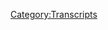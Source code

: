 {{Transcript
    | title         = [[16: February 24, 2017]]
    | caption       = [https://knowledgefight.libsyn.com/knowledge-fight-feb-24-2017 Listen to this episode on Libsyn]
    | episodeNumber = [[16: February 24, 2017|16]]
    | length        = 02:03:24
}}

{{MessageBox
    | header     = Warning: Bot Generated Content
    | text       = This transcript was automatically generated by transcription software and likely contains many mistakes and misattributions. Please check the audio for definitive quotes, attribution, and context.
    | image      = N3yvass4myg91.webp
    | imagewidth = 50px
    | id         = warning
}}

{{TranscriptBlock
    | name      = Alex Jones
    | timestamp = 00:00
    | text      = Andy in Kansas, you're on the air. Thanks for holding. So Alex, I'm a first time caller. I'm a huge fan. I love your
}}

{{TranscriptBlock
    | name      = Dan
    | timestamp = 00:07
    | text      = work. Hey, everybody, welcome back to knowledge fight. I'm Dan over here.
}}

{{TranscriptBlock
    | name      = Jordan
    | timestamp = 00:11
    | text      = I'm Jordan.
}}

{{TranscriptBlock
    | name      = Dan
    | timestamp = 00:12
    | text      = We are a couple of dudes who sit around and drink wine and break down Alex Jones and Infowars
}}

{{TranscriptBlock
    | name      = Jordan
    | timestamp = 00:18
    | text      = that is, yeah, that's pretty much what we do.
}}

{{TranscriptBlock
    | name      = Dan
    | timestamp = 00:21
    | text      = But the twist, twist. I know a lot about Alex Jones and have listened to his show.
}}

{{TranscriptBlock
    | name      = Jordan
    | timestamp = 00:26
    | text      = Oh, and I don't fucking know a thing about Alex Jones. You
}}

{{TranscriptBlock
    | name      = Dan
    | timestamp = 00:28
    | text      = do not,
}}

{{TranscriptBlock
    | name      = Jordan
    | timestamp = 00:29
    | text      = although I'm learning too quickly. Yeah,
}}

{{TranscriptBlock
    | name      = Dan
    | timestamp = 00:31
    | text      = this is educational. So today,
}}

{{TranscriptBlock
    | name      = Jordan
    | timestamp = 00:36
    | text      = this is like me watching the Sesame Street of conspiracy theory shows. Yeah,
}}

{{TranscriptBlock
    | name      = Dan
    | timestamp = 00:40
    | text      = I wanted to start out today's show. We're going to be covering the February 24 episode of the Alex Jones Show. But before we get into it, I want to just have a little bit of an out of context drop. This is going to go up there in the pantheon along with I'm a policy wonk right here is great out of context, Alex Jones drop.
}}

{{TranscriptBlock
    | name      = Alex Jones
    | timestamp = 00:59
    | text      = Just sounds like pedophilia to me, bro
}}

{{TranscriptBlock
    | name      = Jordan
    | timestamp = 01:09
    | text      = All right. All right. All right. That one That one goes up there. Yeah,
}}

{{TranscriptBlock
    | name      = Dan
    | timestamp = 01:13
    | text      = I wanted us to have that fun before we started because today is going to be rough.
}}

{{TranscriptBlock
    | name      = Jordan
    | timestamp = 01:17
    | text      = Is that our new outro now No, instead of policy wonk, we're just gonna be like, Hey, this looks like pedophilia to me, bro.
}}

{{TranscriptBlock
    | name      = Dan
    | timestamp = 01:27
    | text      = I wanted to have that fun because today's episode is going to be a little murky and a little bit difficult. Great. It probably is the first time that I've raged turned off the show. Oh shit. This is an episode where I could not stand getting through the last hour. Holy cow. So I don't know what happens in the last hour. All I have is about two hours of the show that I have documented. But it's
}}

{{TranscriptBlock
    | name      = Jordan
    | timestamp = 01:50
    | text      = it's crazy. I watched the last hour and it was just an apology for the first three. That's all it was. It was just you know what I feel like we we went too far as we fucked up.
}}

{{TranscriptBlock
    | name      = Dan
    | timestamp = 02:00
    | text      = I said a lot of shit. I
}}

{{TranscriptBlock
    | name      = Jordan
    | timestamp = 02:01
    | text      = know the globalists are bad. But man, I really joined the globalists this time.
}}

{{TranscriptBlock
    | name      = Dan
    | timestamp = 02:06
    | text      = Yeah, speaking of joining the globalists, I wanted to make this announcement up top also, this month, we take donations at patreon.com/freezing Point. And for reasons that will become clear throughout this episode. And just because we are people who have hearts, I will we will be donating all of the proceeds that we've made all of our donations. It's not that much, but it's something do the Ali Forney Center in New York. They're a charity that works with homeless gay and trans youth. And I think they do a great job. And we're going to be supporting
}}

{{TranscriptBlock
    | name      = Jordan
    | timestamp = 02:37
    | text      = them. Yeah. And if you don't donate to the podcast, donate to them anyway. Sure. Yeah,
}}

{{TranscriptBlock
    | name      = Dan
    | timestamp = 02:43
    | text      = that, you know, we
}}

{{TranscriptBlock
    | name      = Unknown Speaker
    | timestamp = 02:45
    | text      = don't need the middleman, we would consider that a donation to us. Yeah, if you go and support, I think that may be taking a little too much.
}}

{{TranscriptBlock
    | name      = Dan
    | timestamp = 02:53
    | text      = I just want to own it. So anyway, last week, when we last left you, Alex Jones did a 13 hour live broadcast in the middle of the week, because he had lost his sponsor with AD roll
}}

{{TranscriptBlock
    | name      = Jordan
    | timestamp = 03:05
    | text      = because he was broke as fuck. He needed a telethon for the underprivileged hymns of the world.
}}

{{TranscriptBlock
    | name      = Dan
    | timestamp = 03:11
    | text      = Yeah, but he presented it as we're fighting against censorship. We're all about free speech. So of course, he does this 13 hour broadcast. It's not him most of the time. He just does his regular show. Then he leaves and comes back to do a Reddit AMA at eight o'clock. Okay, he does this reddit AMA. He doesn't answer any questions. He just screams about wild bullshit. Was
}}

{{TranscriptBlock
    | name      = Jordan
    | timestamp = 03:35
    | text      = it? Was it a? Like, was it a question and answer on Reddit? Or was it video? It was both? It was both
}}

{{TranscriptBlock
    | name      = Dan
    | timestamp = 03:41
    | text      = he was doing he ends up doing more question and answer on Reddit proper, but he did like an hour and a half of it on his show. Oh, all right. So he's answering all these questions. Also, people got a little suspicious because a lot of his answers ended up with him Hawking products. So it was kind of a shitty ama in a lot of ways.
}}

{{TranscriptBlock
    | name      = Jordan
    | timestamp = 04:02
    | text      = But he does that broke. Alex Jones is my favorite new development. Yeah, it's like a whole different character. Like we're in season two. And it's the evil twin of Alex Jones that are the I don't know,
}}

{{TranscriptBlock
    | name      = Dan
    | timestamp = 04:14
    | text      = hobo Joe? Yeah. So he,
}}

{{TranscriptBlock
    | name      = Jordan
    | timestamp = 04:18
    | text      = we're gonna call him hobo Jones until he gets through this funk.
}}

{{TranscriptBlock
    | name      = Dan
    | timestamp = 04:21
    | text      = What the thing that was super fun was I was checking in and watching that 13 hour broadcast quite a bit. And you'd have like Rob do hosting an hour and while he's trying to host Alex would storm into the studio and start screaming. start screaming but we need to make back this money. Like a drunk step back. And you could see in all of the people who work at Infowars face they are scared of him. Oh boy, because he is in rage mode. Too much Super Male Vitality, and he's charging in like a fucking dinosaur. Like
}}

{{TranscriptBlock
    | name      = Jordan
    | timestamp = 04:51
    | text      = he's trying to build a bunk beds out of IKEA stuff. He just takes it out on those two twin kids. He never wanted
}}

{{TranscriptBlock
    | name      = Dan
    | timestamp = 05:00
    | text      = Rob do and McAdoo. So he's screaming at everybody. It's great. The next day he doesn't come in, as Paul Joseph Watson ends up posting which is no good for anybody. Nope. And then Friday comes along. There was Paul Joseph Watson hosted on Thursday and then we get to Friday and he opens the show. Much of the same way. If you're running late for work, okay, you might call in and bullshit your boss. Here's what Alex Jones does.
}}

{{TranscriptBlock
    | name      = Alex Jones
    | timestamp = 05:28
    | text      = Gentlemen, it's Friday Alex Jones here. I'm on the road I'll be in in the next hour. We've got so much to break down. I may even go four or five hours extra today because there's so much to break down the critical battles against the globalist are key junctures right now. The way they're trying to basically have a civil war inside the government and block Trump is amazing. The way he's fighting back is absolutely critical and that we support him. We're gonna look at the demonization tactics that are taking place Stephen Colbert misrepresenting what I say on what I do same types are used on Trump. I want to
}}

{{TranscriptBlock
    | name      = Jordan
    | timestamp = 06:03
    | text      = smoke a full carton of cools the night before. Did you enter the house of cool he went in and he is coming in. Oh, man, he sounds hungover. He's probably on he had a cocaine fuel. I mean, that is a 13 hour telethon and a 13 hour drink. Athan is what we're talking about, I would
}}

{{TranscriptBlock
    | name      = Dan
    | timestamp = 06:22
    | text      = assume and also we're gonna get deeper into this a little bit later. But he brings up this Stephen Colbert did a hit piece. Oh, yes. Yes.
}}

{{TranscriptBlock
    | name      = Unknown Speaker
    | timestamp = 06:30
    | text      = I even called
}}

{{TranscriptBlock
    | name      = Jordan
    | timestamp = 06:31
    | text      = bear stepped in our game. Yeah, fuck off. Kobe. Yeah, come on call where you gonna step to us?
}}

{{TranscriptBlock
    | name      = Dan
    | timestamp = 06:36
    | text      = I want to say this. And it's not because he's trading in our turf. I kind of agree with Alex. Okay, I kind of agreed that what Stephen Colbert did on his show was a little unfair. Oh.
}}

{{TranscriptBlock
    | name      = Unknown Speaker
    | timestamp = 06:51
    | text      = Okay,
}}

{{TranscriptBlock
    | name      = Dan
    | timestamp = 06:52
    | text      = we've discussed this
}}

{{TranscriptBlock
    | name      = Jordan
    | timestamp = 06:53
    | text      = already pre roll this episode, as he says some of the worst shit we've ever heard right preamp. And now before that, you're saying it's a hatchet job?
}}

{{TranscriptBlock
    | name      = Dan
    | timestamp = 07:02
    | text      = I think the Stephen Colbert thing in in particular is a little bit unfair. Okay, because he does use a ton of clips of Alex Jones saying stuff out of context. Okay, and we talked about this, whenever you're trying to run a clip package, you have to run. It's short stuff. Yeah, you can't you can't give it the proper context that it deserves. It's got to be sound bites. Now, the thing that I think is interesting is that Alex Jones is way worse than Stephen Colbert is making out with condo.
}}

{{TranscriptBlock
    | name      = Jordan
    | timestamp = 07:27
    | text      = Java enough is what you're saying? Well,
}}

{{TranscriptBlock
    | name      = Dan
    | timestamp = 07:32
    | text      = it is unfair journalism. on the wrong side of
}}

{{TranscriptBlock
    | name      = Jordan
    | timestamp = 07:35
    | text      = it. It's unfair to portray him as less of the monstrous lunatic that he is.
}}

{{TranscriptBlock
    | name      = Dan
    | timestamp = 07:39
    | text      = Well, he portrays him as just a crazy person. And that's not fair. Oh, no,
}}

{{TranscriptBlock
    | name      = Jordan
    | timestamp = 07:43
    | text      = you're absolutely right. He is not just a crazy person.
}}

{{TranscriptBlock
    | name      = Dan
    | timestamp = 07:47
    | text      = It goes back to the Dave Chappelle thing. It's like calling someone crazy is the worst thing you can do because it takes away whatever else they say. Yeah, and for good or for bad. That's true. If you just call Alex Jones crazy. You're not dealing with the stuff that he's saying that he believes
}}

{{TranscriptBlock
    | name      = Jordan
    | timestamp = 08:03
    | text      = nor the influence that that has exactly over the fucking president now.
}}

{{TranscriptBlock
    | name      = Dan
    | timestamp = 08:08
    | text      = Yeah. So he gets into the specifics a bit later about the Colbert stuff, but I want to say I'm on his side a little bit. Okay. I do think that Colbert could have done a much better job
}}

{{TranscriptBlock
    | name      = Alex Jones
    | timestamp = 08:19
    | text      = and ways to further mobilize the base to ensure that we defeat this entire program. We also have the Judas goat one bag going on all these shows saying Steven Bannon is dangerous because he's quote a nationalist. Glenn Beck is openly declaring himself a globalist. He's always been wanting to control the movement and see they were going to ban conservative and libertarian media this year, Hillary had admitted that when she got elected, and so they're still gonna have that program back thought he she sided with the wind.
}}

{{TranscriptBlock
    | name      = Jordan
    | timestamp = 08:44
    | text      = Once again, they're doing what they say we're doing so we're going to do it. Yeah, Hillary would have been conservative media media, so it's totally fine if Trump actually bands. What new mainstream? Yeah, actual. Yeah. Reputable journalistic institution.
}}

{{TranscriptBlock
    | name      = Dan
    | timestamp = 09:04
    | text      = He gets into this a little bit and I think we should deal with it when he gets to it because he Alex spells out a little bit more what he's talking about and his beliefs about the media stuff a little later. So we'll get to that then. Instead of just like spouting it now.
}}

{{TranscriptBlock
    | name      = Jordan
    | timestamp = 09:18
    | text      = Well, the Glenn Glenn Beck openly declaring himself a globalist seems like a very out of character. Yeah,
}}

{{TranscriptBlock
    | name      = Dan
    | timestamp = 09:25
    | text      = he talks a lot back on this. Where
}}

{{TranscriptBlock
    | name      = Jordan
    | timestamp = 09:26
    | text      = did he Where did he do this? He went on, he went on CNN. I am a globalist while crying and documenting all of the lies and Alex keep pulling out the fucking chalkboard behind him and explained in detail how he became part of the globalist
}}

{{TranscriptBlock
    | name      = Dan
    | timestamp = 09:41
    | text      = Alex Jones keeps being like he looks constipated up there. This fucking smug asshole. Well, I mean, I'm not gonna defend
}}

{{TranscriptBlock
    | name      = Alex Jones
    | timestamp = 09:49
    | text      = conservatives. He was gonna be the fake conservative who then played along with their system as controlled opposition, but they lost because America was in such a critical crisis. Finally, the intelligence agencies and other patriot groups ensured Hillary couldn't fully steal the election, she did steal part of it. And so now they're in such panic mode that he's going to have in their program as if Hillary still got elected. And that's why the government and the shadow government is behaving as if Trump doesn't exist. The American people don't exist with total arrogance, but they're failing. We have the initiative, we have the upper hand, we have justice and the right side of history on our side, and destiny. But most important, pray to God and get on your knees and repent for everything you've done. I do as well humble ourselves for the Lord and ask God for guidance and deliver scales for our fellow countrymen and women's eyes, and others around the globe. I'm Alex Jones. This is the info war and you are the key, the critical anchor that whole thing in the last two days we've seen massive, unprecedented support coming in, since the Google bandits through had rolled from being able to online advertising, just incredible. jackboot chilling effects, censorship. But we're gonna find ways to defeat that. Thanks for your support. So thank you all. Now back to the live transmission from Austin, Texas.
}}

{{TranscriptBlock
    | name      = Dan
    | timestamp = 11:05
    | text      = And then David Knight is in the studio hosting,
}}

{{TranscriptBlock
    | name      = Jordan
    | timestamp = 11:07
    | text      = he got a little bit of the theatrics in there with us. You've been part of the
}}

{{TranscriptBlock
    | name      = Dan
    | timestamp = 11:12
    | text      = info war, you are the king, we need you. Whenever he does that via Super Male Vitality. Whenever he does that voice, you know, he's full of shit. You know, that's when I forgot to mention this. I figured I've been keeping a spreadsheet of the times he talks as a year.
}}

{{TranscriptBlock
    | name      = Jordan
    | timestamp = 11:28
    | text      = You got a spreadsheet do Oh, God, and we will be auctioning off the data file of that spreadsheet. Timothy.
}}

{{TranscriptBlock
    | name      = Dan
    | timestamp = 11:35
    | text      = Exactly. So it's not 100% of the time. This is the case. But every time he insinuates that everybody knows something, or whenever he insinuates that this is widespread information, the crazy bullshit that he's saying. Really, it's very consistent. Wow. Every time he's like, you all know you always just
}}

{{TranscriptBlock
    | name      = Jordan
    | timestamp = 11:56
    | text      = in any Texas ear, like the the kids version of holding your cross fingers behind your back
}}

{{TranscriptBlock
    | name      = Unknown Speaker
    | timestamp = 12:01
    | text      = more or less. Yeah. So he knows he's lying then.
}}

{{TranscriptBlock
    | name      = Jordan
    | timestamp = 12:05
    | text      = I think that's the very least subconsciously we have to admit
}}

{{TranscriptBlock
    | name      = Dan
    | timestamp = 12:08
    | text      = there's a piece of him that's struggling to get out. This part that knows he's lying is now eating against his consciousness, new conspiracy theory like this. He absorbed a twin in the womb. Okay. And that twin is the good twin.
}}

{{TranscriptBlock
    | name      = Jordan
    | timestamp = 12:21
    | text      = That's the Arnold Schwarzenegger twin in this Danny DeVito Arnold Schwarzenegger buddy comedy movie.
}}

{{TranscriptBlock
    | name      = Dan
    | timestamp = 12:26
    | text      = I don't hate this.
}}

{{TranscriptBlock
    | name      = Jordan
    | timestamp = 12:26
    | text      = All right now the twin is trying to escape the best way it can and change the better through the year. Exactly. He's not talking like he's plugging it like Athena. As we all know. The good hobo Jones resides within the ears. Of the bad hobo Jones possible. Hobo Jones would be a pretty good name for a Dashiell Hammett character I would watch I would read a noir about hobo Jones.
}}

{{TranscriptBlock
    | name      = Dan
    | timestamp = 12:56
    | text      = Oh man, let's, let's kickstart that shit. Okay. I also want to say thank you to our friend JP. Yeah, that was the coolest fucking thing. We're gonna put this up on our Tumblr. He sent in a ludicrous remix with Alex Jones's verse in it.
}}

{{TranscriptBlock
    | name      = Jordan
    | timestamp = 13:10
    | text      = And, you know, I thought I was right. Now I know I'm right. 100 Because it nails it. Yeah, right on, right on beat Perfect. Well, no, no. Well, I mean, oh, camel slaughter him.
}}

{{TranscriptBlock
    | name      = Dan
    | timestamp = 13:24
    | text      = So he has a Alex's next clip. He has a bunch of thoughts about Glenn Beck, and he misrepresents the history of culture along the way, all
}}

{{TranscriptBlock
    | name      = Unknown Speaker
    | timestamp = 13:32
    | text      = culture. Okay.
}}

{{TranscriptBlock
    | name      = Alex Jones
    | timestamp = 13:35
    | text      = You've got Glenn Beck on CNN, CBS, ABC is everywhere going. It's very dangerous with Trump and Banner doing economic nationalism. We can't run around affairs. He takes total globalism and our country totally captured and selling out the world interest and says that we do things that are good for our jobs in our industry, if Americans were to organize as a union, that's what a country's supposed to be, as the original union, get as ideas and as policies as beliefs, it as unifying the spiritual systems, cultural systems, and then they have a goal of what that culture wants to be.
}}

{{TranscriptBlock
    | name      = Jordan
    | timestamp = 14:10
    | text      = It has he come on as being for unions.
}}

{{TranscriptBlock
    | name      = Unknown Speaker
    | timestamp = 14:13
    | text      = No, never,
}}

{{TranscriptBlock
    | name      = Dan
    | timestamp = 14:15
    | text      = not really. No, you don't think you would be into unions?
}}

{{TranscriptBlock
    | name      = Jordan
    | timestamp = 14:18
    | text      = What you're saying is he doesn't like it when a large group of people get together to fight against a shadowy cabal of very, very rich people.
}}

{{TranscriptBlock
    | name      = Dan
    | timestamp = 14:24
    | text      = Not in that context. Not
}}

{{TranscriptBlock
    | name      = Jordan
    | timestamp = 14:25
    | text      = in that context now, but likes it in a larger, more global context. You may say if you're yes, if you're against the globalists, you can unionize, right? But what if the globalists are your CEO?
}}

{{TranscriptBlock
    | name      = Dan
    | timestamp = 14:36
    | text      = That's an interesting question. I don't think I want to get into that. Well, you know how Alex Jones
}}

{{TranscriptBlock
    | name      = Jordan
    | timestamp = 14:40
    | text      = on the phone
}}

{{TranscriptBlock
    | name      = Dan
    | timestamp = 14:43
    | text      = you know, he says that he's a classical liberal or
}}

{{TranscriptBlock
    | name      = Jordan
    | timestamp = 14:46
    | text      = you've reached Oh, Jones. I'm still drunk. Leave Leave a message. I don't know. I don't know. I don't know fight the globalist leave a message by
}}

{{TranscriptBlock
    | name      = Dan
    | timestamp = 14:55
    | text      = our pills. I think he would say that he's into you. unions but what unions are now isn't what unions are supposed to be. I think that's probably the argument he would make. Because that way he can play both sides. Right? He can say I am he's for
}}

{{TranscriptBlock
    | name      = Jordan
    | timestamp = 15:10
    | text      = unions, but not in their current art incarnation. Yeah. Something like that. All right. Anyway, he's so slippery in your voice.
}}

{{TranscriptBlock
    | name      = Dan
    | timestamp = 15:18
    | text      = In my rationalizing his dumbass beliefs,
}}

{{TranscriptBlock
    | name      = Jordan
    | timestamp = 15:22
    | text      = as long as you're spitting, it makes sense.
}}

{{TranscriptBlock
    | name      = Alex Jones
    | timestamp = 15:24
    | text      = And normally cultures are known for different things that they strive it and they succeeded. Or they're barbarians. You've had those throughout history in every sector of the world. During the murder, deaths, cannibalism, human sacrifice, things like that civilization is into art and literature and culture. The globalist you bring in a corporate barbarism, a barbarous system that totally in a radical way, wages war against humanity from a psychopathic cold blooded perspective. And that's all basically coming to an end because humanity is rediscovering itself right now.
}}

{{TranscriptBlock
    | name      = Dan
    | timestamp = 16:01
    | text      = So that's a wild oversimplification of cultures.
}}

{{TranscriptBlock
    | name      = Jordan
    | timestamp = 16:06
    | text      = No, I think it makes perfect sense. You've either got culture or you're a barbarian into cannibalism.
}}

{{TranscriptBlock
    | name      = Unknown Speaker
    | timestamp = 16:11
    | text      = It's not taking not know
}}

{{TranscriptBlock
    | name      = Jordan
    | timestamp = 16:13
    | text      = that cannibal is also have a lot of culture. Absolutely. I mean, it's
}}

{{TranscriptBlock
    | name      = Dan
    | timestamp = 16:16
    | text      = barbarian civilizations often have amazing
}}

{{TranscriptBlock
    | name      = Unknown Speaker
    | timestamp = 16:19
    | text      = culture. Oh, yeah,
}}

{{TranscriptBlock
    | name      = Dan
    | timestamp = 16:20
    | text      = they created art.
}}

{{TranscriptBlock
    | name      = Jordan
    | timestamp = 16:21
    | text      = I mean, the the Aztecs famously cut the heads off people off of a giant pyramid or whatever it was, but that pyramid was made to fucking gold. So you gotta get one.
}}

{{TranscriptBlock
    | name      = Dan
    | timestamp = 16:31
    | text      = They had sophisticated understandings of the stars and time and stuff like that. That was my culture. The Mayans
}}

{{TranscriptBlock
    | name      = Jordan
    | timestamp = 16:37
    | text      = had some sort of calendar one time, it was pretty important for a while until we found out it wasn't that it happened real fast.
}}

{{TranscriptBlock
    | name      = Dan
    | timestamp = 16:45
    | text      = It's still a great calendar.
}}

{{TranscriptBlock
    | name      = Jordan
    | timestamp = 16:48
    | text      = I'm a big fan of the word of the day that it has.
}}

{{TranscriptBlock
    | name      = Dan
    | timestamp = 16:51
    | text      = Yeah, it's just that our interpretation of it or not, our interpretation of it, some wacky people's interpretation was off.
}}

{{TranscriptBlock
    | name      = Jordan
    | timestamp = 16:58
    | text      = Yeah. It's like having a calendar where every day the word of the day is the apocalypse. Yeah.
}}

{{TranscriptBlock
    | name      = Dan
    | timestamp = 17:03
    | text      = The thing is that if you look at culture like this, it's so black and white. And it's dumb. It's very dumb.
}}

{{TranscriptBlock
    | name      = Jordan
    | timestamp = 17:10
    | text      = But I think in in our understanding of Alex Jones, Nuance has never been a big portion of his. His endgame there. He's He's not wanting to try and see the best in both worlds.
}}

{{TranscriptBlock
    | name      = Dan
    | timestamp = 17:22
    | text      = No, but to use historical scholar.
}}

{{TranscriptBlock
    | name      = Jordan
    | timestamp = 17:25
    | text      = He's read 1000s of history books. Yes. At the age of six, he
}}

{{TranscriptBlock
    | name      = Dan
    | timestamp = 17:30
    | text      = started probably not about barbarians way more than
}}

{{TranscriptBlock
    | name      = Jordan
    | timestamp = 17:35
    | text      = all all of us except Trump. I think that's what it Ron Paul, I think that's what his real idea there is.
}}

{{TranscriptBlock
    | name      = Dan
    | timestamp = 17:40
    | text      = Yeah. Anyway, he gets to the headlines of the day, he transitions from this misunderstanding of culture into misunderstanding everything that's
}}

{{TranscriptBlock
    | name      = Jordan
    | timestamp = 17:49
    | text      = happening like the Jay Leno segment. jaywalking. No, the one where he reads headlines. Oh, yeah. And he's like, Hey, look at these people in their typos.
}}

{{TranscriptBlock
    | name      = Dan
    | timestamp = 17:58
    | text      = Fucking awesome. Would it be if Alex Jones had a new segment where he makes fun of wedding announcements? Anyway, here's the headlines.
}}

{{TranscriptBlock
    | name      = Jordan
    | timestamp = 18:07
    | text      = This has been married to Frank. She sounds globalist.
}}

{{TranscriptBlock
    | name      = Alex Jones
    | timestamp = 18:13
    | text      = That was a good look at these headlines I'm gonna cover when we come back. She an in house blames intolerant father for 12 year old girl not wanting to see a men's penis in the locker room. This has been said by Obama as well. This is como who said you can't read WikiLeaks, only he can. People said that sounds crazy. Why would he tweet that and say that? Because they're told to to get you used to sexualizing your children? This is pedophilia. I don't know if he's saying it is a promotion of himself. I'm not saying he's one. Oh, certainly not. No, I'm saying that. Saying how dare your daughter not want to see a man in the locker room with his penis.
}}

{{TranscriptBlock
    | name      = Jordan
    | timestamp = 18:52
    | text      = He's totally called Cuomo a pedophile before?
}}

{{TranscriptBlock
    | name      = Dan
    | timestamp = 18:56
    | text      = I think he's suggested. I mean, literally said he was in this episode. He does call him a predator. But then he's like, he's like, I'm not saying I want to say he's drifting into slander.
}}

{{TranscriptBlock
    | name      = Jordan
    | timestamp = 19:06
    | text      = I want to say that he's done that before. Like, in more than like a group situation like he was rattling off a list of names and he happened to be on one of them. Yeah, who's part of the pedophile Cabal? Yeah, what do you have to fucking kid in order to?
}}

{{TranscriptBlock
    | name      = Dan
    | timestamp = 19:21
    | text      = Sure jump in? Group. I don't know, this is one instance on this episode of maybe three or four where he runs afoul of what I think is legal. Okay. Well, I mean, like calling Chris Cuomo, predator and all this stuff is that might be legally actionable.
}}

{{TranscriptBlock
    | name      = Jordan
    | timestamp = 19:38
    | text      = If you are a predator. Yeah. You don't want to be misrepresented. What do you mean like Alien versus I am pretty sure that's what I was going for. Yes. Now, nobody, they wouldn't be able to take them to court, of course, because they wouldn't be seen in courts. Yeah, you have to have standing and you have to show up and if you're invisible, nope.
}}

{{TranscriptBlock
    | name      = Dan
    | timestamp = 19:58
    | text      = Well, it's good point. Yep. So This is his big headline of the day and it runs throughout the show. And it is essentially about how the your, your, your being called closed minded and a bigot if you don't want men with their big old penises in the locker room with your daughter
}}

{{TranscriptBlock
    | name      = Jordan
    | timestamp = 20:16
    | text      = he's talking about. He's not talking about trans bathroom bills as he is. Okay, so he frames the trans bathroom bill as the does your parents have a daughter? Yeah. And you're intolerant? Because it seems like your daughter is going into a bathroom. Yeah, where a big old man's penis is just waiting for Yeah. And you're intolerant? Because you're like, Whoa, I wish there weren't a penis there.
}}

{{TranscriptBlock
    | name      = Unknown Speaker
    | timestamp = 20:44
    | text      = Yeah. All right. Yeah,
}}

{{TranscriptBlock
    | name      = Jordan
    | timestamp = 20:46
    | text      = I get the feeling that that's not the angle that the bill actually is taking. No, no, no, no, no, it's not. It's not the one penis for all bill now. All right,
}}

{{TranscriptBlock
    | name      = Dan
    | timestamp = 20:56
    | text      = I've done some looking into this issue. Because I tried to find any instance, I was trying to be overly charitable. I tried to find any instances of like a 12 year old girl or so no, any incidences of attacks or assaults happening in bathrooms because of trans individuals? Yes. Now I found one article that listed five okay, if you break down what those five are,
}}

{{TranscriptBlock
    | name      = Jordan
    | timestamp = 21:27
    | text      = and this is the only article and these are the only five that you could find
}}

{{TranscriptBlock
    | name      = Dan
    | timestamp = 21:30
    | text      = this is the only documented things I could find anything concrete right? Because this actually had sourcing insight.
}}

{{TranscriptBlock
    | name      = Jordan
    | timestamp = 21:38
    | text      = Right? It wasn't just the insinuation No. These
}}

{{TranscriptBlock
    | name      = Dan
    | timestamp = 21:41
    | text      = instances were all dudes dressed up like women to get into bathrooms to videotape people in the bathrooms, right? This is not the issue that we're talking about. That can happen with or without this bill. Yes, that's just someone in a bad 80s movie. Oh,
}}

{{TranscriptBlock
    | name      = Unknown Speaker
    | timestamp = 21:59
    | text      = you know what Marquis you're talking about? Exactly.
}}

{{TranscriptBlock
    | name      = Jordan
    | timestamp = 22:02
    | text      = This is just like so do is that how simple people view trans Yes. As as Porky's. Yes Park us people?
}}

{{TranscriptBlock
    | name      = Dan
    | timestamp = 22:10
    | text      = Or What's that movie sex boat? Sex bows porno where guys dress up like women to get on an all female cruise? And then bang, everybody. I
}}

{{TranscriptBlock
    | name      = Jordan
    | timestamp = 22:18
    | text      = never saw a sex boat. Oh, you should see sex. I saw The Love Boat. I'm assuming it. That was a prequel. There are similarities.
}}

{{TranscriptBlock
    | name      = Dan
    | timestamp = 22:24
    | text      = But this is this is the kind of toxic cancerous thinking that is really plaguing a lot of people and Alex can't get his head around. Is that you judge an issue by people who aren't? What the conversation is about. Right? People are criminals, as we
}}

{{TranscriptBlock
    | name      = Jordan
    | timestamp = 22:41
    | text      = all know, that is a straw man argument, which Alex Jones has, doesn't understand does not understand at all. So again, he thinks that is an argument about men made out of straw.
}}

{{TranscriptBlock
    | name      = Dan
    | timestamp = 22:51
    | text      = Yeah, these instances that you can find that are concrete aren't indicative of what trans people want. They want to be able to go to the bathroom, in the bathroom that suits what they identify, right? These people who have assaulted people are pervy dudes who are trying to pull a fast one. Right? That's not what this is about,
}}

{{TranscriptBlock
    | name      = Jordan
    | timestamp = 23:17
    | text      = is this. So this to me has that same feel of like, I'm against homosexual sex, and you're like, Okay, so a man and a man and a woman and a woman? Well, I don't think about the woman and the woman part so much. It's dudes fucking each other. You know, in the trans bathroom thing. It's always about protecting your daughter. Boy, it is never about it's never about protecting your son from a creepy
}}

{{TranscriptBlock
    | name      = Dan
    | timestamp = 23:43
    | text      = it's never been talking about female to male right folk,
}}

{{TranscriptBlock
    | name      = Jordan
    | timestamp = 23:47
    | text      = which seems like the moment they do, they'd have to start talking about the fact that men are far more likely to sexually assault aid another boy in the men's bathroom. Yeah, and there's even more and that's, that's a much more prevalent thing. Just due to identify as pedophiles. Yeah. And then the much more likely thing there is that if you are trans, you're gonna go into a bathroom, and there's a way higher chance of you being sexually assaulted or physically assaulted. Well, case
}}

{{TranscriptBlock
    | name      = Dan
    | timestamp = 24:19
    | text      = in point, I found this list of five and they aren't real trans issues now. And you can find their their deception, you're gonna find 1000s of instances of trans people who are harassed in bathroom. Yeah, absolutely. So, I mean, the argument is bullshit, and makes me furious. 100% Bullshit. And it gets so much worse on this episode. He
}}

{{TranscriptBlock
    | name      = Jordan
    | timestamp = 24:43
    | text      = has he this is the thing that I think about. My parents are almost certainly for the trans bathroom bill. Okay. I don't think they've ever met a trans person. I don't think Alex has either. So to them, the argument makes sense because to them a trans person means a crossdresser
}}

{{TranscriptBlock
    | name      = Dan
    | timestamp = 25:03
    | text      = or a pervert or a pervert, they have this image in their head of what the reality is. And it's not Yeah,
}}

{{TranscriptBlock
    | name      = Jordan
    | timestamp = 25:08
    | text      = they don't understand that you can be that you're you're not you're not the person that they say you are. When you go in the into the bathroom. You're going into the wrong bathroom. Yeah, that's that's how your life is. Every time you've gone to the bathroom for the most part. You felt like you're in the wrong place. Yeah. And then now they're telling you not that you should go to the right place that you should be forced to stay in this wrong place. And every single doctor and you're the worst. Yeah. The fact that you're asking to do that makes you a
}}

{{TranscriptBlock
    | name      = Dan
    | timestamp = 25:48
    | text      = enemy of our culture. Exactly. Yeah. Fucking evil. Yeah. Anyway, let's save some of our righteous indignation for when it really needs to come out. I'm already out
}}

{{TranscriptBlock
    | name      = Jordan
    | timestamp = 25:59
    | text      = amount of righteous and
}}

{{TranscriptBlock
    | name      = Alex Jones
    | timestamp = 26:00
    | text      = urine tolerance. See how that works? sexualizing your children. It starts with ending genders. They're not having you accept other genders. They're ending and all these well meaning liberals are like, let's be nice to China thinks they're a dog Are you think you're blind, the state will pay to dump bleach in your eyes, and then we'll pay for all your welfare for the rest of your eyes. For the rest of your lives, this is mental illness. So that
}}

{{TranscriptBlock
    | name      = Jordan
    | timestamp = 26:22
    | text      = why is it why is it that he's he's mad that liberals are saying being nice to somebody who's not bothering you?
}}

{{TranscriptBlock
    | name      = Dan
    | timestamp = 26:30
    | text      = I don't think that anybody who supports trans rights would be like, oh, yeah, you think you're blind? Let's take your eyes out.
}}

{{TranscriptBlock
    | name      = Jordan
    | timestamp = 26:36
    | text      = You know what, here's the thing that has happened before.
}}

{{TranscriptBlock
    | name      = Dan
    | timestamp = 26:40
    | text      = Sure. There's people who therapy should be amputees.
}}

{{TranscriptBlock
    | name      = Jordan
    | timestamp = 26:44
    | text      = Do the whole thing. Yeah. And that is in. I still think you should be nice to them.
}}

{{TranscriptBlock
    | name      = Unknown Speaker
    | timestamp = 26:51
    | text      = Sure. Right.
}}

{{TranscriptBlock
    | name      = Jordan
    | timestamp = 26:52
    | text      = Why is he so mad that, hey, this person wants to be a dog. are they hurting anybody? I mean, sometimes they bark when I walked by, well,
}}

{{TranscriptBlock
    | name      = Dan
    | timestamp = 27:01
    | text      = they're gonna fuck your dog at the dog. Yeah, I
}}

{{TranscriptBlock
    | name      = Jordan
    | timestamp = 27:03
    | text      = mean, okay, yeah, just be cool, because they're not hurting anybody. But you know what,
}}

{{TranscriptBlock
    | name      = Dan
    | timestamp = 27:09
    | text      = Alex Jones, one of his big things is about how he's like he has these ideas, but he doesn't hate people. All right.
}}

{{TranscriptBlock
    | name      = Alex Jones
    | timestamp = 27:16
    | text      = Mental illness, they're imposing as a cultural virus to shut us down doesn't mean we hate anybody. In fact, the first rollouts of different things that come out sometimes are kind of interesting, but it's meant like candy to make you think it's something really good till it sucks you down that vortex. I don't hate anybody. And of course, humans explore things and do things. They're taking that natural curiosity, all those things that happen is you're an adult and they twist it when you're a child and tell you you're bad, because you're freaked out by a 15 year old or 16 year old young man in the women's little girls showers at a public school. Oh, and now you're upset about whiteboards so all over the country colleges are removing him out you know, I saw that in Michigan two days ago with the university pulling it out. Right press covering it mainstream news trade face. Oh, good. Get rid of the load. Somebody might ride on him might hurt someone that's saying ban books, ban books, or someone might write something hurts your feelings.
}}

{{TranscriptBlock
    | name      = Unknown Speaker
    | timestamp = 28:16
    | text      = Say no,
}}

{{TranscriptBlock
    | name      = Alex Jones
    | timestamp = 28:17
    | text      = it's the end of culture the end of language.
}}

{{TranscriptBlock
    | name      = Dan
    | timestamp = 28:19
    | text      = So I apologize for clips there but
}}

{{TranscriptBlock
    | name      = Jordan
    | timestamp = 28:23
    | text      = you can't No you can't you can't go from from that to whiteboards.
}}

{{TranscriptBlock
    | name      = Dan
    | timestamp = 28:28
    | text      = Well. Also, the the idea that people are showering in high school now is silly. No one's really doing that haven't been for years and years. That's not what people don't shower.
}}

{{TranscriptBlock
    | name      = Jordan
    | timestamp = 28:37
    | text      = I never showered in high school. I was actually afraid of seeing a 15 year old boy's penis as a dude. But frankly, I think I was I was afraid of seeing my own penis point in time. It was just too raw. Too physical
}}

{{TranscriptBlock
    | name      = Dan
    | timestamp = 28:54
    | text      = so but that the right that transition to the whiteboards thing is crazy. So I hunted down the article that he was talking about with whiteboards. And the Michigan State University has banned whiteboards on dorm room doors. And they did this specifically because they recognize that most communication that's done between people now is on texting, and on Twitter and on Facebook, and there's no real utility to having a thing on your wall. Right. Additionally, they had multiple instances of people writing racial slurs on them and attacking people. So they're like this doesn't really help and the people have been being victimized. We're just gonna not allow whiteboards on doors. Alex, Alex, thanks the
}}

{{TranscriptBlock
    | name      = Jordan
    | timestamp = 29:36
    | text      = least they could do the absolute least they're not they're not combating any of the horrible slurs or anything like that. They're just like, hey, you know what, this doesn't help. And it's used to hurt sometimes. So why why bother with it? Let's just not do it.
}}

{{TranscriptBlock
    | name      = Dan
    | timestamp = 29:54
    | text      = I have two points about it. One agrees completely with what you're saying is that you're dealing with the non issue but not dealing with the real issue which is why would someone write those things? Yeah, that's a much and taking away the whiteboard isn't gonna take away the Hey, no. So that's that's one piece. But then the other piece is that Alex is like they're gonna ban any kind of public talk and that's not what this is you're grappling this so wrong
}}

{{TranscriptBlock
    | name      = Jordan
    | timestamp = 30:16
    | text      = not it's and he makes it sound like it's in the classroom. Yeah, like, oh, that teachers want to teach about the evils of globalism. I don't know what they would be teaching about that he sure probably something about how people should be allowed to have unions, but not unionized. But I can't I can't follow the twisted words anymore.
}}

{{TranscriptBlock
    | name      = Dan
    | timestamp = 30:38
    | text      = Well, likening it to book burning to is so stupid. It's just incredibly stupid. But this next clip is even stupid.
}}

{{TranscriptBlock
    | name      = Jordan
    | timestamp = 30:47
    | text      = You know what I actually just found out today. One of the big things that one of the big book burnings that the Nazis had was actually have an institute that did a lot of trans research. Interesting. Yeah, like there was for a long time in the 20s kind of a, you know, we're all paying attention to this kind of thing. We're treating it as something that's real. That's this kind of gender dysmorphia, all of these different types of things. A lot of amazing research was done. And then whenever that nationalist asshole really started, then they went to those places and burned those books. Interesting. Because they again, they master raced it, yeah, no, they wanted to do this stamp out anything that would suggest otherwise. Sure. So again, Nazis hate trans people across centuries.
}}

{{TranscriptBlock
    | name      = Dan
    | timestamp = 31:39
    | text      = And it's not, you know, that we can't make a false equivalence and say, Nazis, a trans people, Alex hates trans people. Therefore, Alex is a Nazi.
}}

{{TranscriptBlock
    | name      = Jordan
    | timestamp = 31:47
    | text      = But we can say that Milo is a Nazi. I've established that. I'm never going to let that go. So anyway,
}}

{{TranscriptBlock
    | name      = Dan
    | timestamp = 31:53
    | text      = this next clip, Project Veritas just leaked, like, I don't know, hundreds of hours of behind the scenes audio from CNN. Really? Yeah. And I've listened to a little bit of it. That sounds boring. I've listened to a little bit of it and it is boring. But then the anybody who's posted anything about it is all fake. It's all like, someone posted a clip of the Dog the Bounty Hunter, when he left that really racist voicemail, and they said it was Jake Tapper. And it's like, this isn't even that What are you doing?
}}

{{TranscriptBlock
    | name      = Jordan
    | timestamp = 32:27
    | text      = Jake Tapper does not sound like Dog the Bounty Hunter is not very much not
}}

{{TranscriptBlock
    | name      = Dan
    | timestamp = 32:31
    | text      = so Alex says this little statement about the CNN leaks.
}}

{{TranscriptBlock
    | name      = Alex Jones
    | timestamp = 32:36
    | text      = Mainstream media claims nothing juicy under 19 hours of CNN leaks. Of course there is a bunch.
}}

{{TranscriptBlock
    | name      = Jordan
    | timestamp = 32:42
    | text      = Any name any pick one?
}}

{{TranscriptBlock
    | name      = Unknown Speaker
    | timestamp = 32:44
    | text      = He has no one. No one none.
}}

{{TranscriptBlock
    | name      = Jordan
    | timestamp = 32:46
    | text      = Alex on one. All here's one. Tell me you've listened to more than an hour of it. I'm sure he hasn't listened to any I guarantee he hasn't listened to any of it. Yeah, but then I guarantee nobody's listened to any of it. It's just a bunch of pitch meetings and shit.
}}

{{TranscriptBlock
    | name      = Dan
    | timestamp = 32:59
    | text      = Probably. I don't fucking know. I don't I don't care if if someone wants to give me a nice detailed non pizza gaiety breakdown of what's the nose?
}}

{{TranscriptBlock
    | name      = Jordan
    | timestamp = 33:07
    | text      = Yeah. Listen to the hundreds of hours of very boring conversation. Oh,
}}

{{TranscriptBlock
    | name      = Dan
    | timestamp = 33:11
    | text      = man, I got a job. I don't have time for that shit. All right. So he gets back to Glenn Beck now and then repeats one of his old chestnuts. Glenn
}}

{{TranscriptBlock
    | name      = Alex Jones
    | timestamp = 33:21
    | text      = Beck bannings economic nationalism agenda is not conservative. It's dangerous. Just saying you have a country. The Ninth Circuit banned wearing American flags at school had
}}

{{TranscriptBlock
    | name      = Jordan
    | timestamp = 33:31
    | text      = false equivalence
}}

{{TranscriptBlock
    | name      = Dan
    | timestamp = 33:32
    | text      = and not true. As we've discussed, if you go,
}}

{{TranscriptBlock
    | name      = Jordan
    | timestamp = 33:36
    | text      = even if what he's saying is true, it doesn't make sense. And it's not even that.
}}

{{TranscriptBlock
    | name      = Dan
    | timestamp = 33:40
    | text      = Yeah. But this is this is indicative of something that Alex does that I want to take the point, the time to call out, which is that he has a lie, which is that the Ninth Circuit banned wearing American flags. The truth is that they banned it on Cinco de Mayo, because there were groups of students, right. We're threatening Mexican students. We've covered
}}

{{TranscriptBlock
    | name      = Jordan
    | timestamp = 33:59
    | text      = it. Yeah, absolutely. It's again, it's very much the whiteboard situation all over it. 100% are not going after the real problem. They're just making it a step harder show or they're forcing that creativity of racism and hate to go in another different direction. Sure,
}}

{{TranscriptBlock
    | name      = Dan
    | timestamp = 34:15
    | text      = and it might be misguided. But it's absolutely not what Alex is saying it is and very least they're trying but because he knows that no one's going to look into it. Right? He gets to repeat it. And everyone's like, Oh, I've heard him say that repeatedly. It must be true. So he has these riffs that he can go on with a Ninth Circuit ban the shirts Right? Um, so the game is like, oh, okay, if you're not paying attention to like, Yeah, okay.
}}

{{TranscriptBlock
    | name      = Jordan
    | timestamp = 34:35
    | text      = And those and those become like waste stones on the path. So he he steps off of this long big narrative and then conflates that with the way stone you know, like, oh, bannings economic plan is bad. Just like as you guys already know. Burning flags is bad.
}}

{{TranscriptBlock
    | name      = Dan
    | timestamp = 34:52
    | text      = It's almost like a get er done to Yeah, that's like a just Toss. Toss it in everyone. Yeah,
}}

{{TranscriptBlock
    | name      = Jordan
    | timestamp = 34:57
    | text      = just throw it in. It see cuz it's a crowd pleaser everybody gives a big round of applause whenever they hear ya
}}

{{TranscriptBlock
    | name      = Alex Jones
    | timestamp = 35:05
    | text      = shirt or on your car because it's hateful it might hurt someone first it's banned the K K K man some black racist group then it's banned whiteboards banned brown bags being a net American flags that has ticked down all the statutes again
}}

{{TranscriptBlock
    | name      = Jordan
    | timestamp = 35:21
    | text      = we got another drop there
}}

{{TranscriptBlock
    | name      = Dan
    | timestamp = 35:23
    | text      = he didn't like he's listing things that people haven't done no one's banned the que que que no God even though even though everyone's against them like everyone thinks they're a bunch of assholes because they are ya no one's banned to the kk k so he's starting How would you even start banning the kk k I don't know. But even liberal people aren't like a listen we need to not allow them to say this horrible shit that they say
}}

{{TranscriptBlock
    | name      = Jordan
    | timestamp = 35:49
    | text      = again a huge plot point in the Blues Brothers even even in Liberal bastions like The Blues Brothers there's a giant support for you guys should probably allow these Nazis to at least say what they need to say it's America
}}

{{TranscriptBlock
    | name      = Dan
    | timestamp = 36:06
    | text      = so there is like this false slippery slope that even the beginning part isn't true. And he tries to do this repeatedly with it like this. The first they came for blank and I said nothing right sort of thing.
}}

{{TranscriptBlock
    | name      = Jordan
    | timestamp = 36:18
    | text      = First they came for the K K K. And I said nothing exact for I was not in the K K K. Then they came for a unnamed black racist group because we can't we can't pick one.
}}

{{TranscriptBlock
    | name      = Dan
    | timestamp = 36:30
    | text      = I assume he either means the Black Panthers or probably now black lives matter because he thinks that they're because they're Yeah, of course. They're racist. They're all there are about his cop killing. Sweet, sweet good times, Alex. Anyway, this
}}

{{TranscriptBlock
    | name      = Unknown Speaker
    | timestamp = 36:43
    | text      = makes Alex here. Let's
}}

{{TranscriptBlock
    | name      = Dan
    | timestamp = 36:44
    | text      = get to this next clip. This he's talking about and misrepresenting the comments of Melissa Harris Perry, and I'll get to explain why he is full of shit in a moment.
}}

{{TranscriptBlock
    | name      = Alex Jones
    | timestamp = 36:56
    | text      = Chris Cuomo, what an embarrassing creature but he thinks condition you and tell their audience have already Stockholm Syndrome learned helplessness cooks that Okay, the next thing is you got to let your daughter's have you know, you could have a senior in high school in those showers with your daughter. Whoa, not a senior then somebody says anything? Well, you're a bad person. And these aren't like cherry picked examples. Yes. It's meant to be extreme. They're not cherry picked. Go on TV two years ago and say your kids belong to us. And we're getting rid of the family. Basically. We see the family fall apart. We understand their single parents. We understand communities help. But the point is, that's the good side of it. The bad side of it is it was all engineered policing communities in crisis. We say this is bad. They go oh, you hate those communities? No, we don't.
}}

{{TranscriptBlock
    | name      = Dan
    | timestamp = 37:50
    | text      = You do? Yeah, you do. But also this is Melissa Harris Perry, your
}}

{{TranscriptBlock
    | name      = Jordan
    | timestamp = 37:54
    | text      = children our hours. I Melissa Harris Perry decree it she
}}

{{TranscriptBlock
    | name      = Dan
    | timestamp = 38:00
    | text      = was talking about she there was a 32nd video that was aired on like MSNBC or something like that, some news station. And she's talking about how we need to take a more community based stance on children. Like we need to recognize that, you know, children aren't the property of their parents. And it takes a community to, to to raise children, essentially literally an
}}

{{TranscriptBlock
    | name      = Jordan
    | timestamp = 38:26
    | text      = old saying it takes a village. Yeah.
}}

{{TranscriptBlock
    | name      = Dan
    | timestamp = 38:29
    | text      = And maybe she was maybe a little on careful with her words. But what she was saying wasn't what Alex is saying. What she says is that children belong to the communities that they live in, which is to say that they are a part of the communities. Yeah, it doesn't mean that the communities own the children, it means that everybody is a part of the community. And if parts of the community are hurting, it hurts the community as a whole.
}}

{{TranscriptBlock
    | name      = Jordan
    | timestamp = 38:57
    | text      = Yeah, if you raise a child in such a way that your child goes out and hurts other people, you're you're the one doing that like it you're your child affects everybody else. Your child can damage everybody else. So it is a community minded thing whenever you you say like, Hey, we're all against you. Being a complete and total asshole. Yeah. Yeah, be nice to people who want to be dogs. That's the point. That's all I'm stuck on now. All the rest of the shit that he's saying. I'm done. I just want you to be nice to people who want to be dogs. That'd be great. I think we should what a world is do we have a charity for that? Well, there's
}}

{{TranscriptBlock
    | name      = Dan
    | timestamp = 39:41
    | text      = a main greeters give money to cosplayers. I guess I don't know. God
}}

{{TranscriptBlock
    | name      = Jordan
    | timestamp = 39:45
    | text      = damn, stay away from it cosplay. And again.
}}

{{TranscriptBlock
    | name      = Dan
    | timestamp = 39:49
    | text      = David it does on his weekends zone GERD darn business. You're right. Anyway. That's stupid. And I really think that Alex, it goes back to his inability to comprehend And what he's seeing or hearing because he's he isn't hears that and he's like, oh fuck they want to destroy the family. It's not what she's saying. No, there's no way that what she's advocating for even taken in the worst possible way leads to we got to destroy families.
}}

{{TranscriptBlock
    | name      = Jordan
    | timestamp = 40:15
    | text      = Yeah, that's that's way made up way. That seems to made up. Even for Alex. That seems to have made up does he? That one is the that's suspicious. I don't like that one. Well, that one seems like he's stretching. That one seems like he's stretching as well for him. So let's keep that that's as if he didn't listen at all like he got here was a 32nd clip. Yeah, like he got it from eight different secondarily. Got
}}

{{TranscriptBlock
    | name      = Dan
    | timestamp = 40:41
    | text      = it from drudge. Yeah,
}}

{{TranscriptBlock
    | name      = Jordan
    | timestamp = 40:43
    | text      = some Well, yeah, that's a good point.
}}

{{TranscriptBlock
    | name      = Dan
    | timestamp = 40:44
    | text      = So let's just keep a running tally here. We have lies about, you know, trans people in bathrooms. Right. We have lies about chalkboards. We have lies about CNN leaks. We have a lie about the Ninth Circuit. Yeah, we have a lie about Melissa Harris, Perry MHP. And now we're gonna get to one of our old fare, we're
}}

{{TranscriptBlock
    | name      = Jordan
    | timestamp = 41:05
    | text      = gonna add Glenn Beck in there.
}}

{{TranscriptBlock
    | name      = Dan
    | timestamp = 41:06
    | text      = I don't know. I don't care.
}}

{{TranscriptBlock
    | name      = Jordan
    | timestamp = 41:08
    | text      = I don't think we need to do that. Now.
}}

{{TranscriptBlock
    | name      = Alex Jones
    | timestamp = 41:10
    | text      = He was a communist in South America, who
}}

{{TranscriptBlock
    | name      = Dan
    | timestamp = 41:13
    | text      = he's talking about the Pope.
}}

{{TranscriptBlock
    | name      = Alex Jones
    | timestamp = 41:16
    | text      = Gotcha. So help that I sent a communist that weren't following orders the grass roots and killed him. He's known for rounding up priest and villagers by the 1000s and killing him. So he's worse than a communist. He's a globalist controller who manages the communist slave farms. Number Obama with the South American said, You'll have communism in your country. megabanks will be private and then they'll come in and work with you, meaning gang rape you, but it's okay. As Obama said it can't have air conditioning can't have cars. It's okay. He said it. The elites will be rich, you will have nothing but I'm black. Yes, sir. Yes, sir. That doesn't sound racist or classes at all.
}}

{{TranscriptBlock
    | name      = Jordan
    | timestamp = 41:51
    | text      = Yikes. Ah, yeah. Oh, that doesn't sound racist or classes at all. Was he talking about what he just said?
}}

{{TranscriptBlock
    | name      = Dan
    | timestamp = 41:59
    | text      = I think he was talking about what Obama said. I want to say that what he said he was reacting to himself. Yeah, it's paused
}}

{{TranscriptBlock
    | name      = Jordan
    | timestamp = 42:06
    | text      = again. Twin absorbed in the womb, possibly trying to get out of that last second. Just like, Hey, you can hear if you can hear me out there. You can hear me out there. This sounds racist and classist.
}}

{{TranscriptBlock
    | name      = Dan
    | timestamp = 42:18
    | text      = So there we have another lie, which we've documented. So the
}}

{{TranscriptBlock
    | name      = Jordan
    | timestamp = 42:21
    | text      = Pope was known as rounding up 1000s of priests and villagers Sure. In South America Sure. While he was a communist, because he's a Jesuit. And he's known for this no one on the streets. Where where's he known for? On the streets? On the streets on the streets of South America? Sure. We Hey, we need to send a correspondent out
}}

{{TranscriptBlock
    | name      = Dan
    | timestamp = 42:41
    | text      = there we got to get my cat down South America get the get the real scoop.
}}

{{TranscriptBlock
    | name      = Jordan
    | timestamp = 42:46
    | text      = But the other lines and let's end Alex Jones, the sun down there just to see reconfigured out
}}

{{TranscriptBlock
    | name      = Dan
    | timestamp = 42:50
    | text      = so the other lie is that Obama air conditioning thing which we went over in our last episode that is not at all what he was saying. Again, get her done. That was But see, these are all these things. We have, like examples here of at least six complete lies within the span of probably half an hour of his show. Yeah. And that's, that's crazy. Yeah, you need to keep that in mind for something he says in the future. So it's,
}}

{{TranscriptBlock
    | name      = Jordan
    | timestamp = 43:12
    | text      = it's more like I want to call it a complete fabrication. A lie implies that he's like mischaracterizing the truth. Where it seems as though we're just in a world where he's just making fantasies up. He's making fantasies up like he writes. He writes fanfiction for reality. Yes. That's what he's doing. Paranoid fanfare annoyed fanfiction. Yeah.
}}

{{TranscriptBlock
    | name      = Dan
    | timestamp = 43:33
    | text      = I mean, I hate the term. But if you want to talk fake news, it's kind of what it is. I think
}}

{{TranscriptBlock
    | name      = Jordan
    | timestamp = 43:39
    | text      = we have to let this either we can't do it anymore. Now. Fake news is meaningless. Now. It Fake news is its own fake news. It's
}}

{{TranscriptBlock
    | name      = Dan
    | timestamp = 43:49
    | text      = its own meme. Yeah. So anyway, Alex now gets on to a little bit of a tree tease that he has about how he sort of tricks the media into covering things. This is his fourth dimensional chess. Okay. All right. So this one's This one's pretty silly.
}}

{{TranscriptBlock
    | name      = Alex Jones
    | timestamp = 44:03
    | text      = And we've got Colbert attacking me, cham, aka guy on steroids and peyote. Because they can take clips and there's a clip they play where they go. I'm anti gay. Or anti gay. Of course, I really said I'm not anti gay. But and he goes, Oh, we're not cut these clips up to show you. Here's some more a bunch of real quick clips out of context. We're going to analyze this propaganda and go over it. So he's like, made fun and I said Hillary clearly did not with the pickle jar. It didn't pop. Everybody did it themselves and said, yeah, she's a liar. And then Kimble had to say, okay, Alex Jones is right. It's true, but I knew they'd take the bait on the pickles. I love that.
}}

{{TranscriptBlock
    | name      = Jordan
    | timestamp = 44:44
    | text      = I knew they take the bait on the pickles. I love the Sherlock Holmes line. Right?
}}

{{TranscriptBlock
    | name      = Dan
    | timestamp = 44:49
    | text      = That's a shirt. Yeah. That's our first shirt. I knew they take the baby. They take the bait on the pickles. Yeah. So he's arguing. He's on arguing that like he makes sensational claims that he knows there's truth behind in order to trick the media into confirming the things that he says. Now, his example that he gives is that Hillary Hillary Clinton couldn't open a jar of pickles, right? Pickle gate, as we all know, so fucking meaningless. Yeah. So I mean, like your bigger points you haven't proved at all. But yes, you proved that on a fucking nighttime TV show. Like, you know, like a late night show. They'd rigged the jar of pickles, because they're doing a bit. Of course they did. They also they pre set up all the conversation they're gonna have because it's a show.
}}

{{TranscriptBlock
    | name      = Jordan
    | timestamp = 45:38
    | text      = Is that Is that a thing? Of what is he referencing? I did not know about this whole pickle bullshit. I thought that was just a fun little turn of phrase as a joke.
}}

{{TranscriptBlock
    | name      = Dan
    | timestamp = 45:45
    | text      = on Jimmy Kimmel show that because everyone was talking about how weak Hillary Clinton was, as a goof, they had her open a jar of pickles. Okay, to prove that she's strong. Right, if that would prove that she's strong to begin with.
}}

{{TranscriptBlock
    | name      = Jordan
    | timestamp = 45:58
    | text      = I don't understand. That is that's like a that's a borderline vague, sexist thing, right? Maybe like you need your husband to open a jar of pickles for you know, like a 1950s.
}}

{{TranscriptBlock
    | name      = Dan
    | timestamp = 46:07
    | text      = I think if you want to fully unpack it, yeah, there's that in there. Right. But oh, no, I'm mad at Jimmy Kimmel. Sure. Reasons to be mad at him. Let's
}}

{{TranscriptBlock
    | name      = Jordan
    | timestamp = 46:15
    | text      = start with Jimmy.
}}

{{TranscriptBlock
    | name      = Dan
    | timestamp = 46:17
    | text      = Let's next episode on Jimmy. So the the argument that Alex had was that they rigged the jar to make her look strong.
}}

{{TranscriptBlock
    | name      = Jordan
    | timestamp = 46:27
    | text      = The jar explode when she opened up, like Did they hand it to her and she crushed it between her incredibly powerful Hulk hands
}}

{{TranscriptBlock
    | name      = Dan
    | timestamp = 46:34
    | text      = just opened. I'm a I'm a 32 year old man. I'm in my prime. I'm fairly strong. Sometimes. I can't open a jar of pickles. I have to hit the rim with a knife. Oh, yeah. In order to ease it open.
}}

{{TranscriptBlock
    | name      = Jordan
    | timestamp = 46:47
    | text      = You know what, you get a towel sometimes I find my fingers are a little slippery. Amen.
}}

{{TranscriptBlock
    | name      = Dan
    | timestamp = 46:51
    | text      = So anyway, he doesn't prove anything but he's like I tricked him. I tricked him into telling people I was right. It's like okay, you got us on the pickles.
}}

{{TranscriptBlock
    | name      = Jordan
    | timestamp = 46:58
    | text      = Again Congratula they're great line that's another that's another t shirt. No, it's on the back. It says you got us on the pickle.
}}

{{TranscriptBlock
    | name      = Dan
    | timestamp = 47:05
    | text      = I knew we took the bait on the vehicles. You have not proved any of your lagrant bullshit points. But anyway so
}}

{{TranscriptBlock
    | name      = Jordan
    | timestamp = 47:15
    | text      = is the is a point that he's making there that he is influencing the mainstream media to investigate the ridiculous claims that he makes any makes them sensationally or sensational so that they will investigate disprove some of the lies that he's telling, but get to the kernel of truth underneath it somewhat.
}}

{{TranscriptBlock
    | name      = Dan
    | timestamp = 47:38
    | text      = But is he false flagging the media sort of? Okay, this next clip talks a little bit more about it, how he sort of trolls the media, okay, and he does not make his point. So anyway, this is about something he said about JLo recently, how
}}

{{TranscriptBlock
    | name      = Jordan
    | timestamp = 47:56
    | text      = recently because are you sure this isn't from the goddamn 90s? What's happened he gave a
}}

{{TranscriptBlock
    | name      = Dan
    | timestamp = 48:00
    | text      = speech at the Grammys about how like in times like this, this is when artists go to work and this is when artists can be most impactful when we're dealing with power trying to crush the disenfranchised that sort of thing
}}

{{TranscriptBlock
    | name      = Jordan
    | timestamp = 48:14
    | text      = Yeah, cuz they crushed it in the fucking Vietnam War.
}}

{{TranscriptBlock
    | name      = Dan
    | timestamp = 48:17
    | text      = Sure. Here we go.
}}

{{TranscriptBlock
    | name      = Alex Jones
    | timestamp = 48:20
    | text      = Should go be amongst the Somalis. Were women literally Lucille on the streets. They are total slaves. Total failed culture total is nightmare society beyond Road Warrior beyond anything you've seen in fiction.
}}

{{TranscriptBlock
    | name      = Jordan
    | timestamp = 48:31
    | text      = I mean, if he didn't say Beyond Thunderdome. No. He didn't say Beyond Thunderdome. I've never been angry or Alex Jones in my life beyond Road Warrior. Fuck you Alex
}}

{{TranscriptBlock
    | name      = Dan
    | timestamp = 48:42
    | text      = Jones Yeah, he's that's unbreakable
}}

{{TranscriptBlock
    | name      = Jordan
    | timestamp = 48:45
    | text      = that down. That is poor showmanship. It's
}}

{{TranscriptBlock
    | name      = Alex Jones
    | timestamp = 48:51
    | text      = absolute hell on earth. Women are still sold on slave blocks. They're still sold up on the big slave stages that's on record look it up when you hold reports on it
}}

{{TranscriptBlock
    | name      = Dan
    | timestamp = 49:03
    | text      = it's on record on infowars.com
}}

{{TranscriptBlock
    | name      = Jordan
    | timestamp = 49:05
    | text      = Oh great there but but that's not it I'm as long as he's bringing attention to the fact that there are still a lot of women trafficking. There's a lot of that shit going on and fucking horrifying agree and you shouldn't be able to just minimize it by using it as your bullshit argument for that's a very very serious issue that is really fucking destructive. Yeah, and he's using it as like a fucking talking point to fight against JLo JLo Yeah, the culture war
}}

{{TranscriptBlock
    | name      = Unknown Speaker
    | timestamp = 49:41
    | text      = right? Yeah, great.
}}

{{TranscriptBlock
    | name      = Dan
    | timestamp = 49:42
    | text      = Take her down what he says next is even worse.
}}

{{TranscriptBlock
    | name      = Alex Jones
    | timestamp = 49:45
    | text      = But then alt right post thought it was okay to gang rape on Jennifer Bella. So see the vibe everybody else trying to manipulate people in the inner city said Alex Jones wants to rate JLo and they show some really short Let me saying she needs to get gang raped. No. I said if she loves that and wants us to get gang rape and wants to bring that here and then defendant cover it up like Europe has done in Sweden everywhere else coming out in the news, then she should go there if gang raping so great if she wants to bring the gang raping here, I'm clearly speaking out against rape. I'm clearly saying it's wrong. It's bad, but I knew they'd take it and misrepresented and then I know we're bigger than they are in many cases show those people will come here and find the truth of what I said and they're further discredited. That's how they operate. Well, everyone knows you've been at the tip of the spear trying to fight Islam, abusing women and the gang raping going on all over the world. But we become through their alchemy of baloney. The Alchemy of BS we become the gang rapers
}}

{{TranscriptBlock
    | name      = Dan
    | timestamp = 50:45
    | text      = first of all, no one saying that he's a gang raper.
}}

{{TranscriptBlock
    | name      = Jordan
    | timestamp = 50:48
    | text      = I don't think anybody Yeah, actually. Did you look up anybody saying Alex Jones said he wants to gang raped Jennifer Lopez. Now
}}

{{TranscriptBlock
    | name      = Dan
    | timestamp = 50:55
    | text      = even on his evil, boogeyman Media Matters for America. They don't say that. They don't say that. No, they just say that Alex Jones suggests that JLo should be gang raped, which is what he said
}}

{{TranscriptBlock
    | name      = Jordan
    | timestamp = 51:06
    | text      = it is pretty much what he said. Although I mean it,
}}

{{TranscriptBlock
    | name      = Dan
    | timestamp = 51:10
    | text      = if you unpack it, what he is saying is like if you love it so much, why don't you go over there and get gang
}}

{{TranscriptBlock
    | name      = Jordan
    | timestamp = 51:15
    | text      = raped. If you love if you love gang rape so much. Why don't you marry it? Yeah,
}}

{{TranscriptBlock
    | name      = Dan
    | timestamp = 51:19
    | text      = exactly. And it's not suggesting that she should be or anything like that. Now then people who were saying that are taking him a little bit? I extremely
}}

{{TranscriptBlock
    | name      = Jordan
    | timestamp = 51:28
    | text      = I do not I do not like that. Because it seems by exaggerating what he's actually saying, You're not dealing with what he's, or by exaggerating a little bit of what he's saying. To make it sound more like this. Yeah, you're not dealing with the damage that what he's actually saying it
}}

{{TranscriptBlock
    | name      = Dan
    | timestamp = 51:46
    | text      = well, when you're trying to take Alex and turn him into headlines, that's where it becomes difficult, because the reality is so much more fucked up, right? You can't just say like Alex hopes that JLo was gang raped.
}}

{{TranscriptBlock
    | name      = Jordan
    | timestamp = 51:59
    | text      = And the the whole point of this is that when you do that, you dismiss him as a crazy person. Yeah. You know, like, you see that headline, and you go, Oh, well, this is nonsense. Nobody would ever listen to this. This is going to be the thing that, you know, takes it takes him down or gets rid of him. How does he do that whole thing? When what he's really saying is just lying about her. And oh, man. I hate him.
}}

{{TranscriptBlock
    | name      = Unknown Speaker
    | timestamp = 52:24
    | text      = Yeah, I hate him today. Yeah, you're gonna hate him so much, especially
}}

{{TranscriptBlock
    | name      = Jordan
    | timestamp = 52:27
    | text      = because of the Beyond Thunderdome thing,
}}

{{TranscriptBlock
    | name      = Dan
    | timestamp = 52:30
    | text      = it's terrible, but it's terrible. What he's gonna say here in a little bit substantially worse. So anyway, before we get to the really, really terrible stuff, Alex has to talk about his financial situation.
}}

{{TranscriptBlock
    | name      = Jordan
    | timestamp = 52:42
    | text      = All right, good. Good. Yes.
}}

{{TranscriptBlock
    | name      = Unknown Speaker
    | timestamp = 52:43
    | text      = So Oh, Jones to the rescue.
}}

{{TranscriptBlock
    | name      = Alex Jones
    | timestamp = 52:46
    | text      = I want to explain to some of the new listeners how this works. We didn't have sponsors that we had pulled from us. That's the normal thing right about your sponsors or boycott you. We had ad roll this exclusive advertising dealer of Google. Google didn't have the liability. In my view. It's a front company and Google, especially admitted the trade publications.
}}

{{TranscriptBlock
    | name      = Dan
    | timestamp = 53:07
    | text      = Yeah, I think that's probably true. If it's admitted in the trade publications. That's not his opinion. Right. So what is he actually saying? That? Is he saying it's in the trade publications? Or is it in his opinion? Because it can't be both?
}}

{{TranscriptBlock
    | name      = Unknown Speaker
    | timestamp = 53:22
    | text      = What if
}}

{{TranscriptBlock
    | name      = Dan
    | timestamp = 53:23
    | text      = in one sentence
}}

{{TranscriptBlock
    | name      = Jordan
    | timestamp = 53:24
    | text      = in the trade publication, they quote Alex Jones is saying no,
}}

{{TranscriptBlock
    | name      = Unknown Speaker
    | timestamp = 53:29
    | text      = that would be great. That would be an opinion. Yeah.
}}

{{TranscriptBlock
    | name      = Alex Jones
    | timestamp = 53:33
    | text      = They came out on Monday, and said he, you no longer have a right to advertise in the internet market through Google. You understand that saying, I can't go like if I showed up at Dick's Sporting Goods, and I want to buy some golf clubs. I said, Sorry, you're a conservative or you're white, or you're black or whatever. You know, you're Jewish, you're whatever, you can't buy golf clubs.
}}

{{TranscriptBlock
    | name      = Jordan
    | timestamp = 53:54
    | text      = You know what, that sounds so eerily fucking similar to let's say, you're gay. And you want somebody to make you a fucking cake. And they won't make you a fucking cake because you're gay. Yeah. Do you know what that sounds like?
}}

{{TranscriptBlock
    | name      = Dan
    | timestamp = 54:08
    | text      = Well, to be fair, Alex kind of sides with that. That they should have made the cake. Oh, really? Kind of. Yeah. Oh, his his statement. His stance on it is murky. Yeah. But he he seems to side on the side of Who gives a shit make him a cake or make him a cake and then give them the frosting. They can put whatever they want on it. You're like if someone wants to put an offensive message on a cake, he's like, I would be concerned that it was a trap, or something like
}}

{{TranscriptBlock
    | name      = Jordan
    | timestamp = 54:30
    | text      = that. Right. Trying to sit down with that would be his first concern. Yes.
}}

{{TranscriptBlock
    | name      = Dan
    | timestamp = 54:34
    | text      = But I want to take a moment to lay out a couple of things that are bullshit.
}}

{{TranscriptBlock
    | name      = Jordan
    | timestamp = 54:38
    | text      = But But and that that is his personal thing aside? Yeah. That is still the argument that tons of his viewers are against those people having to make them a cake because of the coaches on their free speech. It's that whole thing the moment it then happens in their direction. Oh, we're the victim. It's because we're conservative. It's because We're not where you're restricting our freedom to go you nailed where I wanted to take Oh shit. Well, Alex is all fucking nonsense.
}}

{{TranscriptBlock
    | name      = Dan
    | timestamp = 55:07
    | text      = I was described himself as a libertarian, he believes in libertarian principles. And one of the main principles of libertarianism is the essence of the free market. And if you are a libertarian, and you believe what you believe, you legitimately have to believe that companies should be allowed to not sell things to black people. Yeah, that's part of the free free market,
}}

{{TranscriptBlock
    | name      = Jordan
    | timestamp = 55:29
    | text      = which the also implies that companies should be allowed to not have to sell things to conservatives, right? If so, they wish.
}}

{{TranscriptBlock
    | name      = Dan
    | timestamp = 55:36
    | text      = And the argument is that if, you know, in the marketplace, if you are a business that doesn't serve black people, everyone will be so offended by that, that you won't be able to survive,
}}

{{TranscriptBlock
    | name      = Jordan
    | timestamp = 55:47
    | text      = right? That's your that's your pretend little fantasy of that's how we actually get rid of racism is we freeze them out economically.
}}

{{TranscriptBlock
    | name      = Dan
    | timestamp = 55:55
    | text      = And now, libertarian values go by the wayside when an advertising company doesn't want to work with that when
}}

{{TranscriptBlock
    | name      = Jordan
    | timestamp = 56:02
    | text      = it hurts you boy, your your values aren't as meaningful as you having a fucking job.
}}

{{TranscriptBlock
    | name      = Dan
    | timestamp = 56:08
    | text      = You don't believe in the free market at all. And that is,
}}

{{TranscriptBlock
    | name      = Jordan
    | timestamp = 56:11
    | text      = that is the thing that has crushed me with the whole political system for the past eight years is, as much as I loved Obama, he did expand the executive powers very much. That's why we're in trouble here. That's the big issue is a big part is that if you're, you know, hey, we're making this Muslim ban, because we're afraid of Muslims. If you do that, even if it works, even if it's legally justified, that still means that somewhere down the line, someone can do a Christian ban. Sure. That's within the realm of possibility precedent set. Exactly. So if you're at all thinking about yourself, you should be against this bullshit, because eventually, that sword can be used towards you.
}}

{{TranscriptBlock
    | name      = Dan
    | timestamp = 56:55
    | text      = And that's not a slippery slope. No, that's just a to be thinking. Exactly. Anyway, he has more thoughts about his situation and his economic plight, and I will poke more holes in it in a second.
}}

{{TranscriptBlock
    | name      = Alex Jones
    | timestamp = 57:06
    | text      = It's the same thing. It's not that even violated the terms, milk toast ads, you know, ads for supplements and things they said you are fake news. You are involved in politics, that's not allowed.
}}

{{TranscriptBlock
    | name      = Dan
    | timestamp = 57:17
    | text      = First of all, one of the supplements that he sells DNA for us, they've in the past kind of insinuated that taking it will help you live to 120. So the idea that it's just milk toast ads isn't really real, like they are do advertise their products to have effects they can't possibly have. Right, so that's first of all. Second of all, he's complaining that they say that they're fake news. Listen to the beginning of this episode. We have documented at least eight times that he's completely misrepresented the truth
}}

{{TranscriptBlock
    | name      = Unknown Speaker
    | timestamp = 57:48
    | text      = meaning told fake news Yes. Yeah.
}}

{{TranscriptBlock
    | name      = Dan
    | timestamp = 57:51
    | text      = So he doesn't have a leg to stand on there. No, all of these stories everything he brings up if you look at it is full of shit. Right? Anyway.
}}

{{TranscriptBlock
    | name      = Alex Jones
    | timestamp = 58:01
    | text      = Well, but then they take political advertising they're saying someone in the Federal Election Commission shed Alex Jones is allowed to operate will give me the letter let me get my day in court. Let me know who to sue. Well, you won't tell me so I know I got to
}}

{{TranscriptBlock
    | name      = Jordan
    | timestamp = 58:15
    | text      = that's not true at all. No, you can't do that
}}

{{TranscriptBlock
    | name      = Dan
    | timestamp = 58:17
    | text      = FEC absolutely isn't involved. But then, secondarily, I hope he does sue because he will lose so fucking fast. Oh, man,
}}

{{TranscriptBlock
    | name      = Jordan
    | timestamp = 58:25
    | text      = if he did sue then it would be public. It would be legal to say that he is a giant liar.
}}

{{TranscriptBlock
    | name      = Unknown Speaker
    | timestamp = 58:32
    | text      = Yep. Oh man
}}

{{TranscriptBlock
    | name      = Dan
    | timestamp = 58:34
    | text      = ever gonna sue? No, he is so open to all kinds of coming out to light. Oh, yeah. If you sued like the counter suits that could be filed. That would be insane.
}}

{{TranscriptBlock
    | name      = Jordan
    | timestamp = 58:47
    | text      = Oh man that 3.3 million he lost would be nothing compared to the billions of lies that he's told over the
}}

{{TranscriptBlock
    | name      = Dan
    | timestamp = 58:53
    | text      = Oh yeah. And I can imagine like a class action lawsuit filed against him by people who have taken Super Male Vitality and so yeah, God that would be beautiful. Yeah, so anyway,
}}

{{TranscriptBlock
    | name      = Alex Jones
    | timestamp = 59:03
    | text      = that's more stuff I gotta do but okay, I'm gonna sit there just hope it goes away and roll the word is everybody else's scared a bunch other people got banned, but they're trying to work it out with AD rollin. What can we do ad roll. How can we kiss your butt and roll? How can we No, no, you want to racketeer on us, in my opinion, in my view, but this appears to be fine. You want litigation I guess we'll have to do it. But here's the issue. We made 3.3 million last year to fund the operation not profit, the money that made the funder operation advertising our products outside of our own sphere show. Okay, because we want to reach other people. That's what we're doing. And they came in and they said you can't do that anymore after three years, almost three years. And so now I'm sitting here looking at this happening and we projected the graph because it takes time to build these up and figure out where to advertise and how it works and a lot of work went into this a lot of money we pay them like account I pull the rug up after three year relationship and say bye bye. And then put a false name on us and claim we don't have Yes. And we're bad disreputable people with no proof.
}}

{{TranscriptBlock
    | name      = Dan
    | timestamp = 1:00:03
    | text      = We have proof. Yeah, this episode is proof. It's exactly proof. I'm not saying he's a bad person, he might privately be an awesome person.
}}

{{TranscriptBlock
    | name      = Jordan
    | timestamp = 1:00:10
    | text      = Also privately behind the scenes, he is weeping on his knees at ad roll going like, please. How do we get our money? Yeah. Anything for you. You want me to
}}

{{TranscriptBlock
    | name      = Dan
    | timestamp = 1:00:20
    | text      = publicly trying to cook out all these places? You guys, you guys are just bowing down to Admiral we're gonna fight. There's literally no way he's gonna show chance he's gonna fight back. If he has a decent lawyer, they will tell him Do not do this.
}}

{{TranscriptBlock
    | name      = Jordan
    | timestamp = 1:00:34
    | text      = He does not have a decent lawyer. Well, that's we've heard his lawyers in the past. His lawyer is very
}}

{{TranscriptBlock
    | name      = Dan
    | timestamp = 1:00:38
    | text      = unaware of his going. Yeah. But like any legal person would be like, Oh, please don't do this. You will put yourself in the hopper. Yeah, you are, you're gonna be screwed. And not because Google is some shadowy entity that's going to destroy him. But because his entire operation is built on a house of lies. Yeah, there's obviously some shady shit going on. Yep. And if you lose them,
}}

{{TranscriptBlock
    | name      = Jordan
    | timestamp = 1:01:00
    | text      = oh, just the discovery portion of that. Could you see them going through all of his files?
}}

{{TranscriptBlock
    | name      = Dan
    | timestamp = 1:01:07
    | text      = Can you imagine if he does sue them and it turns into a long protracted legal battle? What we will end up having to cover will be spectacular. Yeah,
}}

{{TranscriptBlock
    | name      = Jordan
    | timestamp = 1:01:16
    | text      = I'm already jerking off to the possibility right now.
}}

{{TranscriptBlock
    | name      = Dan
    | timestamp = 1:01:19
    | text      = And we're we're policy one where all of the litigation all of the like,
}}

{{TranscriptBlock
    | name      = Jordan
    | timestamp = 1:01:24
    | text      = I'm gonna be honest, that sounds like pedophilia, bro. Yeah, bro.
}}

{{TranscriptBlock
    | name      = Alex Jones
    | timestamp = 1:01:28
    | text      = That's libelous, that slander. That's defamation. It's not. I mean, watch it posted to pull their big list their most views and two months ago, admitted they don't know where they got it. Well, it was just made up and we know by her Democratic Party. So the Democratic Party wants to ban political voices or just free speech in this country, or free speech groups who have separate businesses that thunder speech, you're gonna discriminate against that. I mean, you are in so much trouble politically, culturally. You name it, and roll and roll and roll.
}}

{{TranscriptBlock
    | name      = Dan
    | timestamp = 1:01:55
    | text      = They're not. No, no. None. So yeah, I mean, it's not it's not attacking free speech in any way. Nope. It is very illegal. Super legal. So
}}

{{TranscriptBlock
    | name      = Jordan
    | timestamp = 1:02:08
    | text      = it's one of the most legal things that you can do as a business is to have is to fire somebody based on reasonable regulation.
}}

{{TranscriptBlock
    | name      = Dan
    | timestamp = 1:02:16
    | text      = Yeah. And your terms of service. Anyway, also, Alex goes on to talk about money a little bit more. And after this, we're going to get into the part of the show. That is fucking awful.
}}

{{TranscriptBlock
    | name      = Jordan
    | timestamp = 1:02:27
    | text      = Then we're going to the darkness. Yes. All right. So this is our final gasp of air before we go underneath and drown to drown breathe
}}

{{TranscriptBlock
    | name      = Unknown Speaker
    | timestamp = 1:02:34
    | text      = in. Drown I
}}

{{TranscriptBlock
    | name      = Dan
    | timestamp = 1:02:35
    | text      = breathe in this money bullshit. And then we're going under
}}

{{TranscriptBlock
    | name      = Alex Jones
    | timestamp = 1:02:38
    | text      = Oh, boy. But then we brought in about a million for the last four days. Oh, that's gross, though, that, you know, we discount our products so much that that's only $500,000. And I'm not bitching. That's great. Thank you audience. It's wonderful. Most of the shows couldn't do anything like that.
}}

{{TranscriptBlock
    | name      = Dan
    | timestamp = 1:02:53
    | text      = I agree that a lot of shows couldn't do that. But that is fucking crazy discount that is a crazy disc. They're taking a bath on these pills. That's nuts.
}}

{{TranscriptBlock
    | name      = Jordan
    | timestamp = 1:03:02
    | text      = I don't know. That's what like. No, they said 1,000,005 5000 500,000
}}

{{TranscriptBlock
    | name      = Jordan
    | timestamp = 1:03:11
    | text      = profit margin. Ooh, no, that's not good. He's got to work on that. We do. Like, he's just putting out all of his business right now. Just everything just like, hey, this is how much we're marking up our product by like, wait, what
}}

{{TranscriptBlock
    | name      = Dan
    | timestamp = 1:03:25
    | text      = you know what else to a couple of these next clips that we're gonna play the ones that don't anger me so much. He lets some stuff slip that he really shouldn't be talking about. So that's exciting. This is another one of them. Just like talking specifics about your finances. You really shouldn't be doing
}}

{{TranscriptBlock
    | name      = Jordan
    | timestamp = 1:03:41
    | text      = that. You might as well just be putting a social security number out there. Hey, um, a 35499999. Go ahead. Look me up. I don't even care.
}}

{{TranscriptBlock
    | name      = Unknown Speaker
    | timestamp = 1:03:51
    | text      = Fuck it.
}}

{{TranscriptBlock
    | name      = Alex Jones
    | timestamp = 1:03:53
    | text      = And it's your high quality you get them. Thank you for the support it so it's a victory. I've got to make this up with other fundraisers over the next year. And money we made last year from its budget. It's just about to happen to me, but just about the extra money we had for expansion. So it's a chilling effect of our free speech and of what we're trying to do not letting us enter the market. Just like for a decade, we fought this. We don't sell guns, but we fought it. Sell guns now. You got gun dealers but major gun shops than sporting goods stores. First, it was little small gun dealers, you know, Mom and Pop outfits, you know adult storefronts. They ban those and those magazines, TV ads, radio ads, did a lot of places, newspapers all got together and banned those. That's about 1520 years ago, everybody remembers that. And then there was sporting goods stores. And then they just said no guns advertised period anywhere. Okay. Now some magazines would say oh, we'll take an insert and still do it and get around that as people file lawsuits. So they're blocking your access to the market. It's racketeering. It's like block blocking little black kids from going into the school in Alabama. Or a places like Arkansas 1959 shame the Oh I knew you're saying you're not allowed in this restaurant, you're not allowed this train station, you don't get service in this hotel. Get out of here. No, not at all your ads violate our rules. You Your website is political and you're not allowed to make money, go into a corner and die.
}}

{{TranscriptBlock
    | name      = Dan
    | timestamp = 1:05:17
    | text      = So one thing that's 100%, I
}}

{{TranscriptBlock
    | name      = Jordan
    | timestamp = 1:05:20
    | text      = would put him in a box, if I was going to tell you to go somewhere and die box box, one thing underground, maybe
}}

{{TranscriptBlock
    | name      = Dan
    | timestamp = 1:05:27
    | text      = one thing that's really important to recognize here is that he's making one of the like, he's the master of non metaphors or analogies. Because he's saying that gun shops can't advertise or whatever, which I support. But then he doesn't talk about how like cigarette companies cannot. Yeah, no, and that's that's the correct analogy, right? But then he goes to black kids not being able to go to school. Now here's
}}

{{TranscriptBlock
    | name      = Jordan
    | timestamp = 1:05:50
    | text      = my kids, black kids being allowed to go to school causes cancer. We all know that.
}}

{{TranscriptBlock
    | name      = Dan
    | timestamp = 1:05:54
    | text      = Well, here's the problem with this. The stuff about guns being able to advertise is business related private industries. Yes. Schools not allowing black kids in is public institutions. Yeah, they're very different. Not for
}}

{{TranscriptBlock
    | name      = Jordan
    | timestamp = 1:06:11
    | text      = long. From your view, your underestimating the quickness with which everything will be philosophical, private business,
}}

{{TranscriptBlock
    | name      = Dan
    | timestamp = 1:06:19
    | text      = philosophically, and very sincerely. They are different. Yes, the day will come when they will be intertwined.
}}

{{TranscriptBlock
    | name      = Jordan
    | timestamp = 1:06:25
    | text      = I mean, just just from tax purposes, let's just stop right there. Yeah, for tax purposes, they are different. Uh huh.
}}

{{TranscriptBlock
    | name      = Dan
    | timestamp = 1:06:32
    | text      = But he doesn't recognize that and he wants to make false equivalence is and I don't know, man, I just
}}

{{TranscriptBlock
    | name      = Jordan
    | timestamp = 1:06:38
    | text      = don't like him comparing himself to any kind of civil rights activist
}}

{{TranscriptBlock
    | name      = Dan
    | timestamp = 1:06:42
    | text      = at all, or just playing a victim. It's so sad, always playing the video. It's so sad though. It is pathetic. Bummer. And here we go.
}}

{{TranscriptBlock
    | name      = Jordan
    | timestamp = 1:06:53
    | text      = Oh, let's dive if you wound down into the deep, dark waters of misery
}}

{{TranscriptBlock
    | name      = Dan
    | timestamp = 1:07:00
    | text      = if you want to sympathize with Alex for even a second don't. Because this next clip exists. And I will call this clip one of the worst things I've ever heard in my life.
}}

{{TranscriptBlock
    | name      = Jordan
    | timestamp = 1:07:10
    | text      = You have all been freed of empathy for Alex Jones,
}}

{{TranscriptBlock
    | name      = Dan
    | timestamp = 1:07:13
    | text      = put down the mic because you need to hear this all the way through. And here we go. All right.
}}

{{TranscriptBlock
    | name      = Alex Jones
    | timestamp = 1:07:19
    | text      = Okay. Wow. I've got a photo shoot me a good boy. I'm gonna do it. He's got to come up on the hour. I'm gonna come in and boom, boom, boom, boom, boom, play a bunch of clubs. I could do a bunch of analysis. But right now, we already had this live, David already covered it. Great job. I want to play this clip of Trump saying our enemies, the media, we're at war. And it's so true. We're always supposed to sit there and let them dictate and be our enemies. And you know, che literally let adult men come in the shower with your daughter or your hateful that is promoting pedophilia. But they play these games with the with the terms. Nambla basically runs the UN folks, okay. And they're so scared. They're getting caught now that they're trying to normalize it and say, Well, you're not just transgender. You're not just this no, you like kids or you identify as a kid when you're a 50 year old pig like, man, so somebody's eight year old daughters. Okay. Well, then my 357 Magnum and the bullets that come out of it in a fight with your head. These bullets identify as your brain tissue. Know that okay, do you want to go you know, with your ding dongs hanging out little girls, is it okay, if Smith and Wesson identifies as your brain tissue? I mean, I'm just asking. The headline will be Joe's threatens to kill transgenders. I didn't say that. I said they use the whole transgender thing to say, let men come and showers with little girls or you're not tolerant. That's pedophilia, what's being pushed? I don't care who says it. Or if it's some asshole on CNN, excuse me, I've never used a lot of profanity on air tech. This is Christian show, and I apologize, and I'm gonna stop it. But I gotta tell you, there aren't names or words strong enough to describe people like that. I'm gonna play that clip too. But let's play somebody who's actually trying to get jobs and turn our energy back on and bring us together. Someone who isn't up there telling us the number one issue is grown men with little girls have showers. Because of little girls don't like seeing men's penises. They're bad people. These are quotes okay. Now their natural weak mind is they think we are yes, CNN. They're not. I happen to have a 12 year old daughter. Let me immediately make sure that I will. No doubt I catch a grown man in the shower with one of my daughters. I will beat your brains out with my bare hands guaranteed. Oh my god so hateful. That's right. You can't write little girls and you can't bring the frickin Islamist sustained here. That's a religion too, right? But it's life women. I am second your crap.
}}

{{TranscriptBlock
    | name      = Dan
    | timestamp = 1:09:38
    | text      = Boy, oh boy. Oh, boy. Oh boy, there's so much there. And, boy, the first thing that we need to deal with is the false comparison between trans people and pedophiles, right? That's number one. Fuck him. Believing that trans people want to shower with your little daughter is so fucking full of shit. Fuck you, every trans person that I know. And I do know a number. And they're all wonderful people. Yeah. That I've met in my church. They're probably some bad people, but not the not the majority.
}}

{{TranscriptBlock
    | name      = Jordan
    | timestamp = 1:10:17
    | text      = You know what they are there people? People, good people, bad people. You ever met people? Yeah. Hey, you know how you don't want to go and fuck a little girl in the shower? Yeah, yeah, neither today.
}}

{{TranscriptBlock
    | name      = Dan
    | timestamp = 1:10:27
    | text      = And you know what else? They don't want to shower with anybody? No, a lot of them feel very uncomfortable in their bodies. Yeah. And they don't want to be around other people. It's not about like, throwing your dick around. Do you want to do that? Or pedophiles? Yeah. And that's not who the trans people are you motherfucker. So he makes that false comparison. Yeah. And then is like, what if my bullets identify with your brain, which is literally threatening to murder people? Yeah. He does that. And then he's like, oh, people are gonna say that Alex Jones wants to murder trans people. He did what he says what he said, Because he doesn't understand the disconnect between what trans people are and someone who wants to hurt people. He thinks that they're the exact same that he thinks the Venn diagram is a circle. And it's not. So he's like, Hey, catch you in the shower with my daughter. I'll kill you. Now, I agree with him. That if someone was wagging his dicket, his daughter, he's right to be angry about that. Yeah, that's not the issue. No, would anybody wants? So anyway,
}}

{{TranscriptBlock
    | name      = Jordan
    | timestamp = 1:11:33
    | text      = I do. I do. The one thing that I find revealing is, you know, like, he was talking about how a fat pig a 50 year old fat pig who identifies as a child can hang out with your child. Yeah. And I thought, that's what you are. Alex Jones,
}}

{{TranscriptBlock
    | name      = Dan
    | timestamp = 1:11:55
    | text      = you still talk about how great you were at six.
}}

{{TranscriptBlock
    | name      = Jordan
    | timestamp = 1:11:57
    | text      = And you sound an awful lot like a child.
}}

{{TranscriptBlock
    | name      = Dan
    | timestamp = 1:12:01
    | text      = Your understanding of the world is very childlike. I think Alex
}}

{{TranscriptBlock
    | name      = Jordan
    | timestamp = 1:12:04
    | text      = Jones identifies as a 50 year old fat pig fucking child. Let's
}}

{{TranscriptBlock
    | name      = Dan
    | timestamp = 1:12:08
    | text      = not put like words in his mouth. Oh, that's good. That's Alex Jones. Shit.
}}

{{TranscriptBlock
    | name      = Unknown Speaker
    | timestamp = 1:12:13
    | text      = You're not playing that game? You're right.
}}

{{TranscriptBlock
    | name      = Jordan
    | timestamp = 1:12:15
    | text      = But let's just hope he gets hit by a truck.
}}

{{TranscriptBlock
    | name      = Dan
    | timestamp = 1:12:18
    | text      = No, let's hope more financial hardships. Let's hope he sues them and gets his ass handed to him in court. Fucking let's let's hope for all the success he thinks he deserves.
}}

{{TranscriptBlock
    | name      = Unknown Speaker
    | timestamp = 1:12:30
    | text      = I mean,
}}

{{TranscriptBlock
    | name      = Jordan
    | timestamp = 1:12:33
    | text      = does does he does he genuinely think that every single trans person they're pulling a scam? Is is just doing this to trick us into letting them into bathrooms?
}}

{{TranscriptBlock
    | name      = Dan
    | timestamp = 1:12:47
    | text      = I think he thinks at least a large enough percent of them are that, you know, it merits discussion.
}}

{{TranscriptBlock
    | name      = Jordan
    | timestamp = 1:12:53
    | text      = So, but the but that can't be real. No reasonable person.
}}

{{TranscriptBlock
    | name      = Dan
    | timestamp = 1:12:58
    | text      = Well, do you use the word reasonable?
}}

{{TranscriptBlock
    | name      = Jordan
    | timestamp = 1:13:00
    | text      = That's a good point. Yeah. Okay. So we're because, to me, that's it angers me. If he's if he's misrepresenting this as an arm of trying to defend Trump's nonsense, right. So, so if he's if he's lying about this, it's in order to give Trump a legitimacy for Trump's insanity. Yeah, and or the North Carolina insanity and repealing protections for exactly if he's if he's lying, in order to kind of support this, then that's fucking awful. Sure, that's truly, truly deceptive and miserable and hurtful. Or if he's telling the truth about believing this shit. I don't I mean, I don't know if I'm more or less angry, because he was good. Because if he's telling the truth, and that kind of suggests that you could convince him, you could come up to him, and just, hey, let's talk to trans people know
}}

{{TranscriptBlock
    | name      = Dan
    | timestamp = 1:14:01
    | text      = about you and I go to because you just start yelling at you
}}

{{TranscriptBlock
    | name      = Jordan
    | timestamp = 1:14:04
    | text      = know, I mean, it's the I'm talking literally like he and I go to a go to a therapy meeting. Just go to a and these, you know, these are so important. They used to be fucking underground. This is how important it is that trans people have had to like go into fucking secret places to talk to other trans people, because they've been hunted and hated for so fucking long
}}

{{TranscriptBlock
    | name      = Dan
    | timestamp = 1:14:29
    | text      = hours. This argument would be like, that's because it's a pedophile RAM,
}}

{{TranscriptBlock
    | name      = Unknown Speaker
    | timestamp = 1:14:33
    | text      = right?
}}

{{TranscriptBlock
    | name      = Jordan
    | timestamp = 1:14:34
    | text      = But take him to one of them. Listen to those stories. He's a man who he loves a good narrative. If he actually listened to these stories, then if he's telling the truth about believing this, yeah, that suggests there's some sort of redemption possible, because once he finds out these are people then he'll grow and become a better person. He wouldn't. He's fucking lying about it. Then he already knows all of this shit. and there's no there's no redemption possible. I think that's a fucking evil evil man.
}}

{{TranscriptBlock
    | name      = Dan
    | timestamp = 1:15:05
    | text      = I think the truth is somewhere in the middle, like, I don't think he's fully aware. But I think he knows that what he's saying is oversimplifying things, and just trying to rile people up. I think he's aware of that. I don't think him knowing the truth would help. You don't think so? No.
}}

{{TranscriptBlock
    | name      = Jordan
    | timestamp = 1:15:21
    | text      = I mean, well, yeah, I guess him knowing the truth. Well, you know, it is it is really readily available.
}}

{{TranscriptBlock
    | name      = Dan
    | timestamp = 1:15:30
    | text      = He gets all of his news from his own website.
}}

{{TranscriptBlock
    | name      = Jordan
    | timestamp = 1:15:33
    | text      = That's true. So like, what? But that's, that's what I'm saying. Like, yes, the truth is readily available, but it's not in human form to him. He doesn't know any trans people. He doesn't meet any trans people. No. It's like, it's like all of those. All of the rural areas, hey, Black Lives Matter, hey, all of these things. But if they actually just went to one of these places, and just met these people and added them to their community, instantly, yeah, they would suddenly understand something very different. Yeah. But he could never do. And I don't I don't do that. too threatening to finance. Exactly. Exactly. So then he would just go from being an evil fuck to a demagogic, evil, unrepentant, and also
}}

{{TranscriptBlock
    | name      = Dan
    | timestamp = 1:16:19
    | text      = how, like, how marketable is it to be reasonable? It's not cool. Well, yeah,
}}

{{TranscriptBlock
    | name      = Jordan
    | timestamp = 1:16:23
    | text      = we're our downloads are not that high. They're great.
}}

{{TranscriptBlock
    | name      = Dan
    | timestamp = 1:16:27
    | text      = Thank you all everybody. So much. But also, let's let's get this horrible taste out of our mouth.
}}

{{TranscriptBlock
    | name      = Jordan
    | timestamp = 1:16:33
    | text      = Because he thinks he's not being hateful. Fucking Ah,
}}

{{TranscriptBlock
    | name      = Dan
    | timestamp = 1:16:37
    | text      = he thinks he's not being hateful. Yeah, he is. He thinks he's not saying he wants to kill trans people. He is He is. So now let's get the taste out of our mouth with him accidentally talking a little too much about him talking to Trump.
}}

{{TranscriptBlock
    | name      = Alex Jones
    | timestamp = 1:16:51
    | text      = That's why it's so sad to see the weak minded that still hate Trump. But if you actually study what he's doing, it's all very fair. It's very historical. It's very measured. He's so good that actually, it makes me deep down suspect myself, because my discernment says he solid gold. I was saying that two years ago, I said, My gut tells me he's great. But I just said, I can't believe it. And now it's just like, what? It's not because he calls me sometimes on the telephone. Or articles I put on stories. I say he doesn't get a lot of his ideas from me. Were just on the same page. You know, Bannon I know is listen to over the years and right March written about that, but we're promoting the same Americana. I listened to his ideas. He listens to mine. I mean, yeah, we're all prominent leaders drudge his ideas get listened to. We're all prominent leaders in promoting Americana and freedom. But it's not like we all look at a 57 Chevy. That's midnight blue and white. I saw one today. Unbelievable, rather than in the work. And it made me think it's like 20 people could look at that and say, That's a beautiful piece of art right there. So Trump says, look at that 57 Chevy and beautiful, made it cool looking. And I say absolutely. It's not like, he's telling me what to think. Or I'm telling him what to think. We're like, Wouldn't it be nice if we had clean burning coal which we have and 1000s of plants around the country and almost 1000 They shut down. And that's why most people will come here. They tell Trump because our electricity switch was fine.
}}

{{TranscriptBlock
    | name      = Dan
    | timestamp = 1:18:16
    | text      = Also so clean, like truly clean gold
}}

{{TranscriptBlock
    | name      = Jordan
    | timestamp = 1:18:20
    | text      = does not exist. But
}}

{{TranscriptBlock
    | name      = Dan
    | timestamp = 1:18:23
    | text      = you got the lie right there at the end. We're gonna get to him talk more about the columns. Yeah, but the lie there is that. He's like, Oh, everyone says that our electricity costs are too high. That's why they won't come here. I pitch I thought it was taxes. What is it, get your narrative straight about? Businesses don't want to be here and also learn
}}

{{TranscriptBlock
    | name      = Jordan
    | timestamp = 1:18:41
    | text      = about rolling blackouts and how it's the actual companies who are fucking Enron anyways, I'm angry. I'm angry. No, no, here's the here's the thing that I did want to talk about. Oh, wow. I didn't want to talk about I think he's a star fucker. Big time. I think that's I think that's maybe our real our real win here with Alex Jones. Because he's super. He's like with Charlie. I knew I knew Trump was a good guy. It's not just because he calls me sometimes. Oh, he calls me sometimes. Yeah, the Russian television thing. Oh, I hate the Russians. And then they invite him on TV and give him a little ball tickle I bet and he fucking loves the Russians.
}}

{{TranscriptBlock
    | name      = Dan
    | timestamp = 1:19:18
    | text      = I bet if we're successful and we like it really huge and we one day are like, Alex Jones is so fucking awesome.
}}

{{TranscriptBlock
    | name      = Unknown Speaker
    | timestamp = 1:19:25
    | text      = He would love us would come on the show
}}

{{TranscriptBlock
    | name      = Jordan
    | timestamp = 1:19:27
    | text      = if the New York Times piece have we have we have we considered the Grinch angle? Oh my God. Have we considered shoes
}}

{{TranscriptBlock
    | name      = Unknown Speaker
    | timestamp = 1:19:35
    | text      = are just too tight? Uh, no, no, no.
}}

{{TranscriptBlock
    | name      = Jordan
    | timestamp = 1:19:37
    | text      = All right. New York Times Yeah. Does not write a post or does not write an article taking down Alex Jones is fake news. Yeah. Instead, what they do is praised his showmanship ignore the content altogether interesting. Does he suddenly like the New York Times?
}}

{{TranscriptBlock
    | name      = Unknown Speaker
    | timestamp = 1:19:56
    | text      = I think he might. I think he would. Yeah.
}}

{{TranscriptBlock
    | name      = Jordan
    | timestamp = 1:19:59
    | text      = And if he did that. Oh man, is that how we cure ourselves of Alex Jones? Are we literally in a world where if love conquers all, we'd be
}}

{{TranscriptBlock
    | name      = Dan
    | timestamp = 1:20:09
    | text      = fine. It doesn't work that way with him. But okay, but also on this. I had hoped just for a second there on this show. He does do like a like a half hour interview with joy via who was that lady who wore a Make America Great Again, dressed to the Grammys, great. And her record sales went up after that. So he does a half hour interview with her about how great Trump is luck, everybody. Yeah, so anyway, hold on this, this gets good.
}}

{{TranscriptBlock
    | name      = Jordan
    | timestamp = 1:20:34
    | text      = What's her album sound like? I have no idea. Maybe it's getting
}}

{{TranscriptBlock
    | name      = Alex Jones
    | timestamp = 1:20:37
    | text      = twice as cheap in Mexico. On average, it's it's three times cheaper in China. You know, we might want to actually have have a coal plant here. Plus ours are cleaner than theirs. I agree with Trump on that. He agrees with me. Because I've got articles. He's following Alex on cool. He's following Alex on guns. He's following Alex on borders. He's following Alex on on the terms he uses an enemy medium are these Info Wars. And quite frankly, I have I thought back when my conversation with Trump, I said they are your enemy. And they will never stop until you're destroyed. And they will never never back off. They will never make deals. And Hillary is going to double back on her deal. And she is not going to ever stop trying to set you up. They've got fifth columns inside. They're going to block your agenda. 100% sorry, he says very interesting. Alex, hold on one comes back. Yeah, we think that's really interesting. Tell me more about that. I'll tell them. We talked about how you are the enemy. Credit for one term and any media because you are the enemy. We had a show two years ago, several the fact we found the clip I tweeted it out last week, where the listeners we all had two hours of phone calls on what is the name of the media, the scum media, the hoard media, the sellout media, the fake stream media, the sewer stream media, the dinosaur media, one of my terms. said you know what? We got to find all those clips to put in the euro. Yes, but because Trump was under my mind control, and it's I'm easily influenced person. He didn't even comment when I kept saying they're the enemy. They're the enemy goes. Yes, very interesting.
}}

{{TranscriptBlock
    | name      = Unknown Speaker
    | timestamp = 1:22:17
    | text      = Wow.
}}

{{TranscriptBlock
    | name      = Alex Jones
    | timestamp = 1:22:20
    | text      = And it's not it's that he's so good that he's so dialed in. And that now is being sent to the President United States, annihilating scum that's on CNN saying full grown men should be with little girls and showers. I'm gonna play that clip again. But of course, it's the damn enemy. I mean, it's the screwball control free, crazy people enemy.
}}

{{TranscriptBlock
    | name      = Dan
    | timestamp = 1:22:43
    | text      = So you can keep saying he's gonna play that clip, even throughout the three hours I listened to he never
}}

{{TranscriptBlock
    | name      = Jordan
    | timestamp = 1:22:48
    | text      = ever plays the clip, even even in his recollection of the greatest moments of his life. Trump is like, Yeah, sure. Interesting. Interesting. I gotta go. Yeah. He does not realize that he's getting blown off. Does he? I don't
}}

{{TranscriptBlock
    | name      = Dan
    | timestamp = 1:23:04
    | text      = know if he does, but also like you're telling too much here. Yeah. Because like, if you do talk to Trump a bunch, I imagine he doesn't want you saying these things. I if I were the president, I wouldn't like this. I would say this guy lacks decorum.
}}

{{TranscriptBlock
    | name      = Jordan
    | timestamp = 1:23:20
    | text      = I'm saying he's getting polonium poison.
}}

{{TranscriptBlock
    | name      = Dan
    | timestamp = 1:23:23
    | text      = This guy is not discreet.
}}

{{TranscriptBlock
    | name      = Jordan
    | timestamp = 1:23:27
    | text      = So he's a bad prostitute at best. Yeah.
}}

{{TranscriptBlock
    | name      = Dan
    | timestamp = 1:23:29
    | text      = So I mean, maybe maybe these calls happened if they did, again. CS Lewis lipping. There. They're
}}

{{TranscriptBlock
    | name      = Jordan
    | timestamp = 1:23:38
    | text      = way more believable. Now that I know Trump is like, Hey, I gotta put you on hold here for a second. Yeah. Now I'm like, maybe he does get a lot of calls from Trump.
}}

{{TranscriptBlock
    | name      = Dan
    | timestamp = 1:23:46
    | text      = Now listen, the media is your enemy. Hillary is gonna try and take you down. Interesting.
}}

{{TranscriptBlock
    | name      = Jordan
    | timestamp = 1:23:50
    | text      = Interesting, right? That's great. Daughter. Yeah, I gotta get out of here. I got a daughter to fuck. You know, I got a man and my little other daughters bathroom. Trump is the man in his own daughter's bathroom.
}}

{{TranscriptBlock
    | name      = Dan
    | timestamp = 1:24:03
    | text      = You certainly creeped in on the Miss Teen USA law. He's
}}

{{TranscriptBlock
    | name      = Jordan
    | timestamp = 1:24:05
    | text      = a fucking creep. So
}}

{{TranscriptBlock
    | name      = Dan
    | timestamp = 1:24:07
    | text      = maybe we should be talking about
}}

{{TranscriptBlock
    | name      = Jordan
    | timestamp = 1:24:09
    | text      = that. Alex. Alex, you know that guy that you're afraid of being in a small girls locker room? The President is that guy? He's too good. He's not he's so good. He is solid gold though. Yeah, I think he actually is physically solid gold at this point.
}}

{{TranscriptBlock
    | name      = Dan
    | timestamp = 1:24:25
    | text      = So this next clip, Alex talks about? Where's all the money in the world going?
}}

{{TranscriptBlock
    | name      = Alex Jones
    | timestamp = 1:24:30
    | text      = That's a really good question. Almost all the wealth goes to a fraction of 1% and then no one even knows what they're building because most of the yachts and houses and real estate doesn't even add up to 1/10 of it. Yes, I'll tell you what, they're building underground bases and so freaked out stuff. You're gonna race to get immortality wouldn't you if you were some inbred Global's that didn't care about the body and has no morals and sees everybody as slaves and own slave factories in China like Apple, apples building some spaceship you know thing new campus and that's just a metaphor for what they're already building for themselves. Shocking. Humanity's blood or ingenuity, our work all the third world's all it is hidden thing they're constructing.
}}

{{TranscriptBlock
    | name      = Jordan
    | timestamp = 1:25:13
    | text      = So he's saying that a real building they're building is just a metaphor for the metaphorical building the building. Yeah. That is, that's pretty if that is true. That's pretty clever. That makes me giggle a little bit. I'm on their side. If I was gonna build a building, it would definitely be a metaphor for another building. I'm building
}}

{{TranscriptBlock
    | name      = Dan
    | timestamp = 1:25:35
    | text      = so fucking stupid. It's insanely stupid.
}}

{{TranscriptBlock
    | name      = Jordan
    | timestamp = 1:25:37
    | text      = I wish he wasn't right. On a thing, and then immediately so wrong on the thing. Yeah, he's right. There's so much wealth, and they're not using it to build stuff. They just have a computer number, like goes higher, like some sort of weird
}}

{{TranscriptBlock
    | name      = Dan
    | timestamp = 1:25:55
    | text      = or and a lot of it is just to secure generational wealth. Yeah, a lot that that is what it is. Yeah, they're
}}

{{TranscriptBlock
    | name      = Jordan
    | timestamp = 1:26:01
    | text      = definitely going after the estate tax hard. Yeah,
}}

{{TranscriptBlock
    | name      = Dan
    | timestamp = 1:26:03
    | text      = it's dynasty building. Essentially. It's not it's not that they want to build underground bases and get off the planet. Well, maybe some do. At the same time, I think most people just want to create built like old money
}}

{{TranscriptBlock
    | name      = Jordan
    | timestamp = 1:26:17
    | text      = to get off Earth though. Now, if I was a billionaire, that's all I would be spending my money on Jesus. Now why are they not doing that? Are they crazy? Yeah, I would consider maybe they're stupid.
}}

{{TranscriptBlock
    | name      = Dan
    | timestamp = 1:26:28
    | text      = Or Alex is right, but wrong about the interpretation. Yeah. If you're a billionaire, you should want to get off the planet.
}}

{{TranscriptBlock
    | name      = Jordan
    | timestamp = 1:26:34
    | text      = We're destroying it. Well, actually, you're destroying it. Billionaire. Yeah, that's if you're a billionaire. You're actively one of the people trying to destroy it. Yeah. So you should be building an offworld space, so you can destroy it from a distance. Yeah, that makes sense to me. Sure. So this next clip is pretty high. We should be hired by billionaires to give them magic advice. And I think that's what we're talking about will
}}

{{TranscriptBlock
    | name      = Dan
    | timestamp = 1:26:57
    | text      = work and give you magic advice for Boone's Farm. Yeah. That was our policy. This next clip is about how the media lies and it also drifts into homophobia.
}}

{{TranscriptBlock
    | name      = Alex Jones
    | timestamp = 1:27:08
    | text      = Infowars is ready to take action. We're changing the world. I'm gonna skip this break. I'm gonna stop skipping breaks in a few weeks. I just I just right now knows the show even exists now. And I'm just saying that to scare people. They can kill me tomorrow. They can come out for you tomorrow. We could all die in a car wreck tomorrow. The point is,
}}

{{TranscriptBlock
    | name      = Jordan
    | timestamp = 1:27:24
    | text      = he's getting existential. He's explode next week.
}}

{{TranscriptBlock
    | name      = Alex Jones
    | timestamp = 1:27:28
    | text      = Same is gonna happen. New York Times headline Jones says the sun was low next week. Jones is anti gay. Well, I'm not anti gay. I'm anti gay. Yeah, that's what they do on the Colbert show all of it. I mean, it's just they edit things like Trump said. I came out and said the fake media is the enemy. And they cut out fake they cut to media is the enemy. And they did that. And it's like it makes you sick when they sit there in between como se and your, your your young daughter should have grown men in the showers whether how many times I'm gonna play that clip coming up. 50 And you're just sit there while they assault your sanity telling you you're bad. You're evil. And then you're watching Colbert and he's got me going. I'm anti gay. You are. Then I make the joke. I like yeah, two thirds. The frogs are gay and Houston. And they play this stuff. But my audience knows when I'm being serious. I'm being serious.
}}

{{TranscriptBlock
    | name      = Jordan
    | timestamp = 1:28:23
    | text      = Now I hasn't he spent so much time so much time blurring the lines between when he's serious and when he's not serious. This is just so he can get away with so much bullshit. This
}}

{{TranscriptBlock
    | name      = Dan
    | timestamp = 1:28:34
    | text      = introduces a new segment, which you teased at the last show. This is actually not even that segment. What
}}

{{TranscriptBlock
    | name      = Jordan
    | timestamp = 1:28:40
    | text      = the fuck are you doing?
}}

{{TranscriptBlock
    | name      = Dan
    | timestamp = 1:28:42
    | text      = We have another segment that'll come. This is a segment where we walk down history and see why Alex Jones is full of shit. When he says that my audience knows when I'm joking. I have definitive proof that he is a monstrous fucking liar. Yes. Now consider these two clips about Michelle Obama being a
}}

{{TranscriptBlock
    | name      = Jordan
    | timestamp = 1:29:05
    | text      = man we're actually doing the this is your life situation. Yeah, we're gonna are we gonna bring in any Mick Foley? Are we bringing any fancy guests? Are we bringing in memories? Oh man who was the guy who just had a reconciliation with
}}

{{TranscriptBlock
    | name      = Unknown Speaker
    | timestamp = 1:29:18
    | text      = him with Mick Foley.
}}

{{TranscriptBlock
    | name      = Jordan
    | timestamp = 1:29:21
    | text      = Mick Foley with Alex Jones. He was on last Oh, Mark Dice. Mark Dice Clay. Yeah. Is he gonna be Is he part of
}}

{{TranscriptBlock
    | name      = Dan
    | timestamp = 1:29:27
    | text      = it? He doesn't play into this. But here are a couple of clips of Alex Jones arguing that Michelle Obama is a man. All right.
}}

{{TranscriptBlock
    | name      = Alex Jones
    | timestamp = 1:29:35
    | text      = By the way, this is a side issue. I've always thought Michelle Obama looked like something was wrong with her. Talking about how beautiful she is. She looks profanely scary and monstrous to me. Fuck you. And she always wears these weird fluffy things around her waist. And her shoulders are wide enough to put three men's heads on. And of course you know the classic thing of a male you could have three heads on a male's shoulders, and only another head on a woman's shoulder, or one half of the head on each side. That's a well known thing and anatomy. And I saw a online video that I made earlier today and we may look into this talking about Michelle Obama, looking like a man. And now they only released photos of her with their hands up covering her shoulders, or her turned at an angle. And I started looking at it with Joan Rivers saying she's a transvestite. And I've been hearing this for years and I thought, come on. I know Obama was raised by a transvestite in the rest of it and I'm not getting into bashing people. That's not my cup of tea. It is really last minute look at videos of this and look at photos over and the official White House photo. And she looks like an NBA senator. I mean, she looks more like Shaquille O'Neal than a black woman and no weirdness and that we don't even know Ray silly isn't a social security numbers don't racist and then his dad clearly we sell the documentary dreams of my real father enemy with the famous pornographer who lives in Hawaii, whose grandfathers was best buddies with and who Obama would stay the summers with a famous communist pornographer. And you look at the guy it's Obama's dad show the whole Kenya thing with her saying, my husband's from Kenya we visited his place of birth and multiple videos. And
}}

{{TranscriptBlock
    | name      = Dan
    | timestamp = 1:31:30
    | text      = that's that's a lie. But let's let's skip off.
}}

{{TranscriptBlock
    | name      = Unknown Speaker
    | timestamp = 1:31:33
    | text      = You know what, that's a lie.
}}

{{TranscriptBlock
    | name      = Unknown Speaker
    | timestamp = 1:31:35
    | text      = Let's just attack the lie, right? No, no, no, but but I don't think
}}

{{TranscriptBlock
    | name      = Jordan
    | timestamp = 1:31:39
    | text      = there's anything wrong with being a communist pornographer. I don't even know what I'm gonna go on record as saying again, don't care about that. You want to be a dog. Be nice to you. Oh, if you're a communist pornographer you're doing within the legal limits. Go for it.
}}

{{TranscriptBlock
    | name      = Dan
    | timestamp = 1:31:54
    | text      = Also his that whole thing about being
}}

{{TranscriptBlock
    | name      = Jordan
    | timestamp = 1:31:57
    | text      = used to be a communist pornographer of dogs? I'm not cool with
}}

{{TranscriptBlock
    | name      = Dan
    | timestamp = 1:32:01
    | text      = that. That documentary. I've watched the dreams of my real father and where they're full of shit. Oh, yeah, of course. But also that lie at the end there is based on a clip of Michelle saying she was talking about HIV testing. And when they went abroad, they publicly took an HIV test. Yes. When
}}

{{TranscriptBlock
    | name      = Jordan
    | timestamp = 1:32:18
    | text      = we talked about that one too. And she said, it's good to go to the homeland or whatever. Obama's home Obama's homeland. When we just fucking get into the fact that Michelle is, if you can't
}}

{{TranscriptBlock
    | name      = Unknown Speaker
    | timestamp = 1:32:29
    | text      = yet we can't wait. Oh, wait, because I'm trying to prove
}}

{{TranscriptBlock
    | name      = Jordan
    | timestamp = 1:32:33
    | text      = a bigger point. I know. But I want to hit the smaller one really hard.
}}

{{TranscriptBlock
    | name      = Dan
    | timestamp = 1:32:37
    | text      = Nope. Wait for it. Here's another clip. Zero. Here's another clip of Alex talking about Michelle Obama being a man.
}}

{{TranscriptBlock
    | name      = Unknown Speaker
    | timestamp = 1:32:42
    | text      = Thank you.
}}

{{TranscriptBlock
    | name      = Alex Jones
    | timestamp = 1:32:43
    | text      = Well, Joan Rivers talked about in the last few days. And it's a big international news story. The question is, who is Michelle Obama? Is she really a woman? Is she a man? No, when every time I look at Michelle or Michael Obama have the money. Every time I look at something doesn't look right. She doesn't look like any black woman or any woman I've ever known. She's got shoulders that are wider than a man's, which physiologically doesn't happen? Again, you can put three heads on a man's shoulders and only two heads on a woman's shoulders. That's a known anatomy. No. And then women generally have wider hips than than men do. You look at her arms and the rest of it, where she's standing straight on. She looks like no woman I have ever seen, except for people who have had different chromosomal disorders who choose to be alone. And I've got the statistics and the numbers right here in front of me. We're seeing more and more of these chromosomal disorders. There's all the toxic waste and GMO that's been introduced. One of them is the client Felter Chandra, or the double x y, where you basically are part female part male we
}}

{{TranscriptBlock
    | name      = Jordan
    | timestamp = 1:34:02
    | text      = started Yeah, can we just stop
}}

{{TranscriptBlock
    | name      = Unknown Speaker
    | timestamp = 1:34:04
    | text      = that? Now? Listen to this.
}}

{{TranscriptBlock
    | name      = Unknown Speaker
    | timestamp = 1:34:05
    | text      = Can we just never.
}}

{{TranscriptBlock
    | name      = Dan
    | timestamp = 1:34:07
    | text      = Now those seemed very serious. He was making arguments. He was referring to medical conditions. He implied that he talked to doctors about that. Yeah,
}}

{{TranscriptBlock
    | name      = Jordan
    | timestamp = 1:34:16
    | text      = man, that was not a joke. Now that was very much very sincere.
}}

{{TranscriptBlock
    | name      = Unknown Speaker
    | timestamp = 1:34:21
    | text      = Now listen to this clip.
}}

{{TranscriptBlock
    | name      = Alex Jones
    | timestamp = 1:34:23
    | text      = I want you to realize I'm not making this stuff up. Like I shouldn't even quasi joke around about a shell being a trainee. That was wrong. And I'm not even attacked me for it. end justifies the means. I just get real cynical in a bad mood sometimes and make sick jokes out of things.
}}

{{TranscriptBlock
    | name      = Dan
    | timestamp = 1:34:39
    | text      = Fuck you.
}}

{{TranscriptBlock
    | name      = Unknown Speaker
    | timestamp = 1:34:43
    | text      = Dude, fuck.
}}

{{TranscriptBlock
    | name      = Dan
    | timestamp = 1:34:44
    | text      = Do you recognize what that is? Right there.
}}

{{TranscriptBlock
    | name      = Jordan
    | timestamp = 1:34:46
    | text      = Fuck you. That's a non apology. Apology.
}}

{{TranscriptBlock
    | name      = Dan
    | timestamp = 1:34:49
    | text      = Right but he's arguing I was I'm making jokes. Yeah, these two clips that we played are not jokes. What is a quasi joke? I don't know. Describe. It's like semi formal.
}}

{{TranscriptBlock
    | name      = Jordan
    | timestamp = 1:34:59
    | text      = Yeah. They give me any situation where a quasi joke makes sense. Or just as as a as a thing to say, I legitimately can't like what is it? Cause it's a half joke. It's a it's a approximation of a joke. That's
}}

{{TranscriptBlock
    | name      = Dan
    | timestamp = 1:35:13
    | text      = what the word would imply. Right? Yeah.
}}

{{TranscriptBlock
    | name      = Jordan
    | timestamp = 1:35:16
    | text      = But what would that be? It's not that is that like, knock knock? And then you just stop talking?
}}

{{TranscriptBlock
    | name      = Dan
    | timestamp = 1:35:21
    | text      = That's just all jokes.
}}

{{TranscriptBlock
    | name      = Jordan
    | timestamp = 1:35:24
    | text      = Is he is he the Janeane garofolo of his time he doesn't know how to read he does not know how to read. He definitely doesn't have notes that he brings up on stage so
}}

{{TranscriptBlock
    | name      = Dan
    | timestamp = 1:35:32
    | text      = when he is saying that people are falsely attacking him and the stuff about turning frogs gay, like are my audience knows when I'm joking. Nobody there is a clear example. Yeah, of him. Not joking. And then him claiming later. I was joking.
}}

{{TranscriptBlock
    | name      = Jordan
    | timestamp = 1:35:48
    | text      = Yeah, no, you can't do that. Again, again. Again. Fucking a locker room talk locker room talk. I was gonna I was joking. Yeah, it's no big deal. So everybody talks like that. Whenever the fuck you this segment. You meant that the segment has been called you're busted you? Oh, no. You named it and everything.
}}

{{TranscriptBlock
    | name      = Dan
    | timestamp = 1:36:08
    | text      = I just did. You're busted.
}}

{{TranscriptBlock
    | name      = Jordan
    | timestamp = 1:36:12
    | text      = All right. All right. You cut addicted yourself. I don't support that. I don't support that name. I don't support that. Yo part. No, thank
}}

{{TranscriptBlock
    | name      = Dan
    | timestamp = 1:36:20
    | text      = you. Check. You check your baggage. There's buster. No, no, we're not. We're no, we're
}}

{{TranscriptBlock
    | name      = Jordan
    | timestamp = 1:36:26
    | text      = definitely not Jerry Springer. So
}}

{{TranscriptBlock
    | name      = Dan
    | timestamp = 1:36:29
    | text      = we get it. Yeah. He says horrible, horrible things. And then sometimes when he realizes I've gone too far. It was a joke. Yeah,
}}

{{TranscriptBlock
    | name      = Jordan
    | timestamp = 1:36:39
    | text      = no, coward. No, cow was that was racist, sexist. It was transphobic transphobic. Like, those are all very real things. And anytime, anytime he ever says, Oh, I'm not a racist, or oh, I don't hate gay people. Oh, I'm not transphobic I'm just afraid of all of this. Yeah, no, you are those things? Yep. Did you did all of those. On the first lady. Yeah. Dead to right. So you have no you there's no like deference to it. They're all other people. You should respect the office. Nope, that's gone. None of that. No, he has no leg to stand on on. He is a racist and sexist. transphobic
}}

{{TranscriptBlock
    | name      = Dan
    | timestamp = 1:37:19
    | text      = anybody who like in any way insults. Melania there's no way he can say like respect the First Lady. No, no, she said she was a man.
}}

{{TranscriptBlock
    | name      = Jordan
    | timestamp = 1:37:27
    | text      = And you know what? Do you know what the saddest part is? Lena is a huge victim here.
}}

{{TranscriptBlock
    | name      = Unknown Speaker
    | timestamp = 1:37:32
    | text      = Yo definitely hates Trump. She
}}

{{TranscriptBlock
    | name      = Jordan
    | timestamp = 1:37:34
    | text      = she hates him being president. Yeah, she knows she can't leave that car woman's Oh, in her eyes.
}}

{{TranscriptBlock
    | name      = Dan
    | timestamp = 1:37:40
    | text      = There are those moments like there was that one video of from the inauguration whenever when he was looking at her. Yeah, she was smiling. And then he she turned around and Melania immediately got like really scared. It was horrifying. Yeah, that
}}

{{TranscriptBlock
    | name      = Jordan
    | timestamp = 1:37:53
    | text      = did not look good. But be that as it may that really, really bummed me out.
}}

{{TranscriptBlock
    | name      = Dan
    | timestamp = 1:37:58
    | text      = Now we have two clips left. This first one that I'm gonna play is fucking weird, but kind of fun. And a little out there. Alright, last clip I'm going to play is what made me rage turn off the episode. Oh, boy. So get ready for two very different clips.
}}

{{TranscriptBlock
    | name      = Jordan
    | timestamp = 1:38:14
    | text      = Are we going to live? Are we going to have to rage quit the episode? We might? Is that how you're going to do this to us? We might.
}}

{{TranscriptBlock
    | name      = Dan
    | timestamp = 1:38:19
    | text      = But anyway, this first one here is about sort of about parenting. And then it gets into some stuff about Alex's childhood. That's pretty fun. Okay,
}}

{{TranscriptBlock
    | name      = Alex Jones
    | timestamp = 1:38:28
    | text      = my kids love me exact stupid. I want to make fun of me. They want to share yours. They do whatever I tell them. Because they don't love Oh, not on their level. I know. My kids like so many parents do like that. Like they got something to prove their kids are messing with them all day. I'm like all I want you to have the best life in the world. As long as you're cool about stuff as long as you care about people. As long as you're nice. As long as you're loving as long as you've got courage. I'll back whatever you want in your life. Just don't be a jerk. And don't be an elitist. Yes, go stand up for yourself. And I'll let you do basically whatever you want.
}}

{{TranscriptBlock
    | name      = Dan
    | timestamp = 1:39:05
    | text      = Keep in mind that his 13 year old son works for him. Yeah, and hawks his products and shit.
}}

{{TranscriptBlock
    | name      = Jordan
    | timestamp = 1:39:12
    | text      = But I mean if his 13 year old son works for him and has those values and
}}

{{TranscriptBlock
    | name      = Dan
    | timestamp = 1:39:15
    | text      = wants to that's cool. Yeah, I'm
}}

{{TranscriptBlock
    | name      = Jordan
    | timestamp = 1:39:17
    | text      = totally that's a good way to raise your kid. Yeah, that is sure. I I wish he raised his listeners. Which I was used like on his show if he came out just like all I want you to do is be good and be nice. And I want you to support people. Don't be a jerk. He's
}}

{{TranscriptBlock
    | name      = Dan
    | timestamp = 1:39:35
    | text      = a bad dad to his listeners. Yeah.
}}

{{TranscriptBlock
    | name      = Jordan
    | timestamp = 1:39:37
    | text      = If he's doing that to his kids good on him. Sure. Take his radio show away and let him be a good father. Maybe on his calling. Maybe he's a great fucking
}}

{{TranscriptBlock
    | name      = Dan
    | timestamp = 1:39:45
    | text      = father. Maybe because he likes to let his kids make fun of him. Well, I don't want you serious. They listen to every word. I
}}

{{TranscriptBlock
    | name      = Jordan
    | timestamp = 1:39:52
    | text      = really don't like that tone of voice it's really creepy don't really creepy. They do whatever I tell them. No, please don't say it like With that, so I think he has a couple more thoughts in the bushes.
}}

{{TranscriptBlock
    | name      = Dan
    | timestamp = 1:40:02
    | text      = Oh, I think he has a couple more thoughts and then some weird shit about his childhood.
}}

{{TranscriptBlock
    | name      = Jordan
    | timestamp = 1:40:06
    | text      = Okay, because I love which we all do out there.
}}

{{TranscriptBlock
    | name      = Dan
    | timestamp = 1:40:10
    | text      = Oh, no, I forgot what actually he's about to say I want to give a little introduction to he talks about the idea that people need therapy kind of,
}}

{{TranscriptBlock
    | name      = Unknown Speaker
    | timestamp = 1:40:19
    | text      = Oh, okay.
}}

{{TranscriptBlock
    | name      = Alex Jones
    | timestamp = 1:40:21
    | text      = And get like these other parents, I see that just get on their kids case and get in their faces and just work out psychological issues they already had previously themselves and their kids, it's horrible to watch. We've all seen it. I'm not here working out my psychological issues with you. I have already attained success in my life. When I was very, very young. I just had the ancestral memory. And I didn't know what to deal with it. I didn't know what to do. I felt like I was 80 years old or I was like five and now I realize everything the globalist do is to block that. Because whether you're late whether you're white, whether you're Asian, whether you're whatever you are. You have all these instincts. Carl Jung discovered it all.
}}

{{TranscriptBlock
    | name      = Unknown Speaker
    | timestamp = 1:41:17
    | text      = Oh, okay. Okay. Wow. All right. Well, hello. Okay. Yeah,
}}

{{TranscriptBlock
    | name      = Jordan
    | timestamp = 1:41:23
    | text      = so he's saying that when he was five, he had ancestral memories. Just gonna leave it at that. And he felt like an 80 year old man. Yes. Ah, oh, oh. And that. That's not him quasi joking. No, he believes that 100% That is very sincere.
}}

{{TranscriptBlock
    | name      = Dan
    | timestamp = 1:41:46
    | text      = He believes he has superpowers.
}}

{{TranscriptBlock
    | name      = Jordan
    | timestamp = 1:41:49
    | text      = No, he believes that Carl one young knew at all? Yes. And the only reason that he doesn't raise his kids poorly is because he's been an 80 year old man. Five,
}}

{{TranscriptBlock
    | name      = Dan
    | timestamp = 1:41:59
    | text      = which makes him about 120. Now. Yeah, he's
}}

{{TranscriptBlock
    | name      = Jordan
    | timestamp = 1:42:06
    | text      = what is? What is What does he think about that? Now I want to listen to him tell his entire child I would love his autobiography would be fucking batshit. I would
}}

{{TranscriptBlock
    | name      = Dan
    | timestamp = 1:42:17
    | text      = love it. If one day on the show, instead of talking about news. He just told his life story for thralls. Man, that would be the best thing to break down ever. That would be perfect. Because like this idea of this, like ancestral memory, the idea of it
}}

{{TranscriptBlock
    | name      = Jordan
    | timestamp = 1:42:31
    | text      = was born a 65 year old man, if you think
}}

{{TranscriptBlock
    | name      = Dan
    | timestamp = 1:42:35
    | text      = of it just as instincts, and that we have ingrained things, and it's like fear of animals and predators, and that's why does everybody hate spiders? Right? That's something that absolutely is ingrained into our DNA. There is that stuff. But what he seems to be implying is that he has access to some sort of wealth of knowledge that other people aren't privy to.
}}

{{TranscriptBlock
    | name      = Jordan
    | timestamp = 1:42:57
    | text      = They are privy to it they when it's being suppressed. Yes. So it's kind of like now now we have to answer the question. Is he right now about the globalists, because he has now seen the globalist act for at the very least 100 120 years. No. Now, can we then say that the 80 year old man who he felt like as a five year old, had the same thing happened to him? I think now we're on. Now we're on 200 years. How far back does this go? I think the more Alex Jones meet Jesus, that's the real question that that he has a personal relationship with him? He does. I would he had his house built by him. I would say
}}

{{TranscriptBlock
    | name      = Dan
    | timestamp = 1:43:45
    | text      = that the more possible and more likely thing is he has paranoid delusions? And has since he was a child.
}}

{{TranscriptBlock
    | name      = Jordan
    | timestamp = 1:43:54
    | text      = Yeah, it's your sounds like that, doesn't it? Yeah.
}}

{{TranscriptBlock
    | name      = Dan
    | timestamp = 1:43:57
    | text      = It's what he's saying about having ancestral memory, we're gonna leave it at that is basically an admission of a mental illness that dates back to his
}}

{{TranscriptBlock
    | name      = Jordan
    | timestamp = 1:44:06
    | text      = child. And he hasn't, he hasn't number he hasn't he, he thinks he's the kid from the sixth sense, basically. So okay, so there, whenever whenever psychiatrists and psychologists get together and talk about this, like there's that, you know, Trump has narcissistic personality disorder. And it's been a rule since I want to say the Nixon years where it's like, we don't publicly diagnose people who aren't our patients. Yeah. Boy, it's hard to look at that and not be like, Oh, dude, that dude is delusional as far. Right? Yeah. He has a mental illness.
}}

{{TranscriptBlock
    | name      = Dan
    | timestamp = 1:44:39
    | text      = Yeah. But that also would explain why he has to label everyone who disagrees with him as having a mental illness. Yes, because he has an untreated mental illness. But he's
}}

{{TranscriptBlock
    | name      = Jordan
    | timestamp = 1:44:50
    | text      = he's living in a world where he's the only one of himself. Yeah,
}}

{{TranscriptBlock
    | name      = Dan
    | timestamp = 1:44:53
    | text      = and everyone used to be like me. Oh, the budget in the water is changing you
}}

{{TranscriptBlock
    | name      = Jordan
    | timestamp = 1:44:59
    | text      = now he's in In The X Files episode, yeah, well,
}}

{{TranscriptBlock
    | name      = Dan
    | timestamp = 1:45:02
    | text      = there was an X Files character base.
}}

{{TranscriptBlock
    | name      = Unknown Speaker
    | timestamp = 1:45:05
    | text      = go full circle. Yeah.
}}

{{TranscriptBlock
    | name      = Dan
    | timestamp = 1:45:06
    | text      = So now we get to the clip that made me turn off the show. All right, I will give it this lead up. I don't think he knows what he's saying. Okay, I hope
}}

{{TranscriptBlock
    | name      = Jordan
    | timestamp = 1:45:17
    | text      = are you absolving him? No, are you not absolving? Are you like pre pre rationalizing his behavior there in some way?
}}

{{TranscriptBlock
    | name      = Dan
    | timestamp = 1:45:26
    | text      = I have to think that he doesn't know what he's saying. Because if he does,
}}

{{TranscriptBlock
    | name      = Jordan
    | timestamp = 1:45:30
    | text      = then we have to end the show. And we're gonna cry all the time.
}}

{{TranscriptBlock
    | name      = Dan
    | timestamp = 1:45:35
    | text      = No, but he is really on the cusp of legal free speech. Okay. He is going to say some things that I don't think are protected by the First Amendment. Oh, boy, let's say that and
}}

{{TranscriptBlock
    | name      = Jordan
    | timestamp = 1:45:51
    | text      = can use this show in as evidence in his eventual like,
}}

{{TranscriptBlock
    | name      = Dan
    | timestamp = 1:45:55
    | text      = get a deposition.
}}

{{TranscriptBlock
    | name      = Jordan
    | timestamp = 1:45:57
    | text      = I want to get subpoenaed so bad that would make my day so much more interesting. Now, when
}}

{{TranscriptBlock
    | name      = Dan
    | timestamp = 1:46:02
    | text      = he talked about wanting to put a bullet in the head of trans people.
}}

{{TranscriptBlock
    | name      = Unknown Speaker
    | timestamp = 1:46:07
    | text      = Yes. He
}}

{{TranscriptBlock
    | name      = Jordan
    | timestamp = 1:46:08
    | text      = couched that in such a way that you can't quite say you actively assaulted and threatened to murder somebody I think hugging lied the threats. I think
}}

{{TranscriptBlock
    | name      = Dan
    | timestamp = 1:46:20
    | text      = it's horrible. But he is slippery enough that it is within the range of what he's allowed to say
}}

{{TranscriptBlock
    | name      = Jordan
    | timestamp = 1:46:26
    | text      = at the Yeah, you've got he's got some wiggle room there.
}}

{{TranscriptBlock
    | name      = Dan
    | timestamp = 1:46:29
    | text      = This is a little bit less. Oh boy. And
}}

{{TranscriptBlock
    | name      = Jordan
    | timestamp = 1:46:34
    | text      = less than the my bullet identifies with your brain.
}}

{{TranscriptBlock
    | name      = Dan
    | timestamp = 1:46:38
    | text      = Yeah. Less. It's a little direct. Oh, okay. And I also want to make it totally clear that this is about three hours into the show still has not played that clip from Chris Cuomo and still hung over still talking about this clip ad nauseam, bringing it up over and over again, but never playing it because he knows if he plays it, it doesn't say what he says it says. Okay, so anyway, get ready. Don't talk over this, please. Sorry, just because it's that evil.
}}

{{TranscriptBlock
    | name      = Alex Jones
    | timestamp = 1:47:09
    | text      = Chris como in bizarre Twitter comment. I wonder if she's the problem or her over protected intolerant dead teach tolerance. Yeah, we want to have a training in the shower with your daughter. And you don't like it so you're intolerant? No, you should accept Hey, Cuomo. Let's look at does he have any kids? Probably maybe he does. Some guy pulls his Johnson out of the park for your daughter. You're not gonna beat his ass? No. Maybe not. Maybe. I mean, I don't know. This just sounds like pedophilia to me bro. But what's your dad's say? Your pro life your pro gun you're not welcome in New York get out. They went further. He said I mean it get out. He's got three kids. Yeah. Well, I think we should start tweeting at him and volunteer me you know? I mean, it's illegal he shouldn't be does gonna put his kids in porn at age 12. And I'll be worse it go from there. You know, Nambla says he's been able to come knock, have Nambla wants to legalize them coming to your door and asking your kids out. He and let your let your your let your 10 year old 12 year old datum.
}}

{{TranscriptBlock
    | name      = Dan
    | timestamp = 1:48:09
    | text      = So that's that lie there at the end. But I think the did you catch what I'm talking about? He has kids. Yeah. I think we should tweet at him and volunteer. Yeah, to do what? Yeah, he's encouraging people to harass Chris Cuomo about pulling their dicks out in front of his kids. That's literally what he's saying.
}}

{{TranscriptBlock
    | name      = Jordan
    | timestamp = 1:48:32
    | text      = He said that he didn't, it wasn't like,
}}

{{TranscriptBlock
    | name      = Dan
    | timestamp = 1:48:37
    | text      = no, now if he was nobody, that would be horrible. But he's someone who has dumb fucking listeners who are known to attack people on social media. That is one of the most irresponsible fucking things I have ever heard in my life. Chris Cuomo, when he was talking about the situation, he was saying that it is intolerance to not allow trans people into the bathroom of their identity. He was not saying that a daughter of some hypothetical person is intolerant because she doesn't want to see a dick. That is not what he was saying. That's misrepresenting it. And he's calling people to action to do something, even though it's only over Twitter. That's still probably illegal.
}}

{{TranscriptBlock
    | name      = Unknown Speaker
    | timestamp = 1:49:24
    | text      = He said,
}}

{{TranscriptBlock
    | name      = Jordan
    | timestamp = 1:49:27
    | text      = Go on Twitter, and offer volunteer volunteer to and then
}}

{{TranscriptBlock
    | name      = Dan
    | timestamp = 1:49:36
    | text      = he very, very conveniently thought then let it he said simply illegal. It is illegal. It's very
}}

{{TranscriptBlock
    | name      = Jordan
    | timestamp = 1:49:44
    | text      = much illegal. Yeah. To say to your audience, go offer this man
}}

{{TranscriptBlock
    | name      = Dan
    | timestamp = 1:49:50
    | text      = who sexually harassed his daughter. Yeah. How he only made that statement he only made that claim after he had confirmation CHRIS CUOMO had kids. Fuck this shit. Wow.
}}

{{TranscriptBlock
    | name      = Jordan
    | timestamp = 1:50:08
    | text      = How how? I mean, see? And then and then you have to say, then if you're saying that though he has to believe it, he has to believe it. What? Because if you genuinely believe, if you genuinely believe that the main goal of all of this trans acceptance is to get your daughters into a bathroom with a dude
}}

{{TranscriptBlock
    | name      = Unknown Speaker
    | timestamp = 1:50:36
    | text      = with them. Yeah.
}}

{{TranscriptBlock
    | name      = Jordan
    | timestamp = 1:50:38
    | text      = Then that's the only way you can justify inciting people to do that.
}}

{{TranscriptBlock
    | name      = Dan
    | timestamp = 1:50:45
    | text      = And I don't even think it like that. If that were the truth, if his nightmare hypothetical scenario about trans rights, if that were the truth, what he's saying still is not okay. No, the answer is no,
}}

{{TranscriptBlock
    | name      = Jordan
    | timestamp = 1:51:01
    | text      = it's not double down. It's not it's not if your kid is getting pedophile. pedophile, somebody else's kid. That's never been the answer to anything how they like it. Yeah, that's not how that works. No.
}}

{{TranscriptBlock
    | name      = Dan
    | timestamp = 1:51:15
    | text      = He's also sort of implying that his audience would like to do that. We should call him and volunteer. Yeah. And see if that was something that you would want to do in the first place. You fucking filthy spot call
}}

{{TranscriptBlock
    | name      = Jordan
    | timestamp = 1:51:28
    | text      = him and volunteer? Yeah. To old. So it's time somebody taught you a lesson by hurting your child.
}}

{{TranscriptBlock
    | name      = Dan
    | timestamp = 1:51:39
    | text      = Yeah. Which it really sounds like someone who cares about children certainly cares. Yeah. It has a grasp on the issue. Yeah. And really just want
}}

{{TranscriptBlock
    | name      = Jordan
    | timestamp = 1:51:47
    | text      = I just want to raise my children to not be a jerk.
}}

{{TranscriptBlock
    | name      = Dan
    | timestamp = 1:51:50
    | text      = Yeah, by being the biggest fucking jerk in the world. What
}}

{{TranscriptBlock
    | name      = Jordan
    | timestamp = 1:51:54
    | text      = a fucking monster. That's a monstrous thing to say.
}}

{{TranscriptBlock
    | name      = Dan
    | timestamp = 1:51:57
    | text      = And that's why I had to immediately turn this off. You could
}}

{{TranscriptBlock
    | name      = Jordan
    | timestamp = 1:52:01
    | text      = not. There's just no way that you can rationalize that.
}}

{{TranscriptBlock
    | name      = Unknown Speaker
    | timestamp = 1:52:06
    | text      = No, you can't.
}}

{{TranscriptBlock
    | name      = Unknown Speaker
    | timestamp = 1:52:07
    | text      = No,
}}

{{TranscriptBlock
    | name      = Dan
    | timestamp = 1:52:08
    | text      = that's don't listen to it again, just to make sure we're not just to be clear that we're not
}}

{{TranscriptBlock
    | name      = Jordan
    | timestamp = 1:52:12
    | text      = gonna do because I'm trying. I'm trying to fit this in with ya. See
}}

{{TranscriptBlock
    | name      = Dan
    | timestamp = 1:52:16
    | text      = if you can do a better job of parsing it a second time around. I'm trying to. Okay. Now keep in mind, every time that Alex Jones wants to play on your sympathies, and pretend he's a victim, just play this clip in your head.
}}

{{TranscriptBlock
    | name      = Alex Jones
    | timestamp = 1:52:29
    | text      = CHRIS CUOMO in bizarre Twitter comment. I wonder if she's the problem, or her overprotective and intolerant dad teach tolerance? Yeah, we want to have a training in the shower with your daughter and you don't like it so you're intolerant? You should accept Hey, Cuomo. Does he have any kids? Probably bet he does. Come God pulls his Johnson out of the park for your daughter. You're not gonna beat his ass? No. Maybe not. Maybe. I don't know. This just sounds like pedophilia to me, bro. But what's your dad's say? You're pro life. You're pro gun. You're not welcome in New York. Get out. Then what further he said. I mean it get out. He's got three kids. Yeah. Well, then I think we should start tweeting at him and volunteer him, you know? I mean, he legally shouldn't be done. He's gonna put his kids in porn at age 12. I mean, where does it go from there? You know, Nambla says he's able to come knock. Have Nambla wants to legalize them coming to your door and asking your kids out. He can let your let your your let your 10 year old 12 year old datum.
}}

{{TranscriptBlock
    | name      = Dan
    | timestamp = 1:53:30
    | text      = Okay, we did not misrepresent that at all. And he guys that's in context. Okay, this is what this is what fucking Stephen Colbert should be talking about. Go ahead.
}}

{{TranscriptBlock
    | name      = Jordan
    | timestamp = 1:53:42
    | text      = Okay. I'm trying. I was trying to write down as much shorthand as I can get one. Don't say the word tranny. Yeah. In such a dismissive and miserable
}}

{{TranscriptBlock
    | name      = Dan
    | timestamp = 1:53:54
    | text      = he doesn't. He doesn't the same way. Milo does as if it's standing up for free speech by like, I will not allow myself to be language police. Yeah, and say the N word you coward. Yeah, that's your real position. Fuck you.
}}

{{TranscriptBlock
    | name      = Jordan
    | timestamp = 1:54:07
    | text      = In the shower with your daughter. If you How about a guy who pulls his Johnson out in the park,
}}

{{TranscriptBlock
    | name      = Dan
    | timestamp = 1:54:12
    | text      = then he implies you punch him than he implies that Chris Cuomo wouldn't punch him.
}}

{{TranscriptBlock
    | name      = Jordan
    | timestamp = 1:54:16
    | text      = Maybe you wouldn't. Dad said you're pro life get out.
}}

{{TranscriptBlock
    | name      = Dan
    | timestamp = 1:54:20
    | text      = I think that's Mario Cuomo. Yeah.
}}

{{TranscriptBlock
    | name      = Jordan
    | timestamp = 1:54:22
    | text      = How about we volunteer them? Yeah, I think I think what he was saying there is how about we volunteer your daughters to get fucked in the bathroom?
}}

{{TranscriptBlock
    | name      = Dan
    | timestamp = 1:54:38
    | text      = Even if that's the interpreter? I don't think it is.
}}

{{TranscriptBlock
    | name      = Jordan
    | timestamp = 1:54:40
    | text      = I think that's what he because I I think because then he says put his kids in porn at the age
}}

{{TranscriptBlock
    | name      = Dan
    | timestamp = 1:54:49
    | text      = of 12. Which is also crazy. Yeah,
}}

{{TranscriptBlock
    | name      = Jordan
    | timestamp = 1:54:52
    | text      = I think I don't know where he pulled that from. No, I think I think what he's saying is that if if here's what I hear is what I think he's saying. I actually I think I might disagree with you on this one. Okay. I think what he's saying there is if we allow these trans, if we allow trans people to go into the bathrooms, that their gender is that they associate with their gender, then Cuomo, his kids should go first. I don't think I think that's what he's saying. How about we volunteer them to go in there?
}}

{{TranscriptBlock
    | name      = Dan
    | timestamp = 1:55:27
    | text      = Well, I don't think that strangers can do that by Twitter.
}}

{{TranscriptBlock
    | name      = Jordan
    | timestamp = 1:55:31
    | text      = I don't think they can either. Well, that's that's the other thing. Why does he say Twitter? Why do we need to get let's reach out
}}

{{TranscriptBlock
    | name      = Dan
    | timestamp = 1:55:37
    | text      = to him on Twitter and volunteer? Ah, I know it is a little bit nebulous what exactly he's saying. But even if your argument is correct, still,
}}

{{TranscriptBlock
    | name      = Jordan
    | timestamp = 1:55:45
    | text      = he's still inciting people to violence against him, or at least
}}

{{TranscriptBlock
    | name      = Dan
    | timestamp = 1:55:49
    | text      = to him or harass
}}

{{TranscriptBlock
    | name      = Jordan
    | timestamp = 1:55:52
    | text      = his children or fucking go after even the show knew. Because they tried to play him off. That's like Oscar shit. They tried to play him off. They knew shit was gonna go down.
}}

{{TranscriptBlock
    | name      = Dan
    | timestamp = 1:56:03
    | text      = I have to assume they win that break. When he went to break. He was like, oh, fuck that got away from it. Yeah, you had to like because he stops himself in the middle of it even you think him recognizing that's illegal. He has to be like, Oh, why did I go down that road? Oh, shit.
}}

{{TranscriptBlock
    | name      = Unknown Speaker
    | timestamp = 1:56:21
    | text      = I Oh, I can I
}}

{{TranscriptBlock
    | name      = Dan
    | timestamp = 1:56:22
    | text      = guarantee that some people tweeted at Chris Cuomo. I guarantee it. Yeah, I bet you know what else I guarantee the fucking coward Alex Jones. If this ever turns into something, he gets attacked about who back? I was joking.
}}

{{TranscriptBlock
    | name      = Jordan
    | timestamp = 1:56:37
    | text      = Yep. Yep. Yeah, he was a joking. He was quasi joking.
}}

{{TranscriptBlock
    | name      = Dan
    | timestamp = 1:56:41
    | text      = Now, this is unfortunately the sort of thing that we end up having to cover. Sometimes. It's so much more fun when we can just laugh and goof around. But this is also a reality of Alex Jones.
}}

{{TranscriptBlock
    | name      = Jordan
    | timestamp = 1:56:51
    | text      = I mean, this is this is the thing about his show. And this show that does put everything I've ever known about him in context. Because before we started doing this, I knew the same like Jezebel headlines. Yeah. Alex Jones says this crazy thing. Sandy Hook isn't real. Yeah. At no point. Has anybody really delved into this level of insanity? Yeah, because this is a truly cruel person. And they are not putting up his cruel shit. They're putting up the headline generating nonsense. Yeah, as easy as cruel as Sandy hit as cruel as Sandy Hook truth or ism is. He didn't. He didn't actively tell people to go rape children.
}}

{{TranscriptBlock
    | name      = Dan
    | timestamp = 1:57:40
    | text      = I mean, to be fair, he didn't say that here either. Literally. Right. But yeah, I mean, this is the part where words have consequences. Like the idea that you can say like, listen, I just had questions about Sandy Hook. Yeah. But by covering it the way he did, yeah, it led to harassment of those families. Yeah. Because if you present it as a fake thing, all of those people are suspect, right? In the same way. He can be like, Look, Chris Cuomo is a fucking monster. And I don't want Dixon in showers. It's like, okay, you can make that argument and still be on solid ground. Yeah. But once you get into this territory of, you know, we should tweet at him, that sort of thing. You can no longer say that you don't have a part. Whatever negative thing ends up happening.
}}

{{TranscriptBlock
    | name      = Jordan
    | timestamp = 1:58:24
    | text      = That's such that's is that, is that illegal? Is that? Where are we at on that? That's something I want to know. I want to know what that is. Because it's it reminds me of not this particular thing. But the thought that I just had was the woman who tweeted something about Africa, something about HIV, the girl who was on a flight on a flight and then got off the flight and was home had no job and everyone was destroyed. Her life was destroyed. Yeah, that was some organic. Weird internet justice thing that happened. Great, guys. We ruined one lady's life. We're heroes. 1000s of people board on Twitter. Yeah, awesome. Awesome. We're all heroes now. Yeah. But that wasn't anybody directing it is because they're so it's against the law to incite a riot. Right. Yeah. It's against the law to get up in front of a large group of people and tell them to go burn shit down. Yes. Does that apply to Twitter?
}}

{{TranscriptBlock
    | name      = Dan
    | timestamp = 1:59:28
    | text      = I don't know. It's, it's sort of a gray area. I know. That apparently wasn't illegal him saying that someone should go look into comic Comet Ping Pong pizza, right. And then the guy shows up with a gun there. And when he's interviewed, he said he was inspired by listening to Info Wars,
}}

{{TranscriptBlock
    | name      = Jordan
    | timestamp = 1:59:43
    | text      = right? That's that's, I mean, that's the same thing is, you know, not necessarily the same thing. But you know, but so my dog is the voice of Satan. And he told me to kill my friend.
}}

{{TranscriptBlock
    | name      = Dan
    | timestamp = 1:59:53
    | text      = Right. But I'm saying that he literally said that people someone should check out that sort of thing.
}}

{{TranscriptBlock
    | name      = Jordan
    | timestamp = 1:59:58
    | text      = And he said checkout Yeah. That's That's his. That's his. That's his, you know, if you should, you should check out, you know, if I said checkout, if I said check out the pizza place because they make great pizza and somebody showed up with a gun saying that I inspired them to go there. Wow, that's not quite the same thing. But it's the checkout context kind of works there. It's, it's this one. This one's very specific. Very, this one's very wrong. I don't like this one.
}}

{{TranscriptBlock
    | name      = Dan
    | timestamp = 2:00:27
    | text      = I'm not sure. Like I said, I don't know if it's illegal. I do think that he's really on the cusp of what free speech protects, because slander, threats of violence, those things aren't protected under free speech. Now, those are still crimes. And I don't know if this technically can be construed as a threat. But man, it feels like it. Yeah. And so Alex, you're on thin fucking ice.
}}

{{TranscriptBlock
    | name      = Jordan
    | timestamp = 2:00:53
    | text      = I mean, at this point, you lost your sponsor. You're starting to anybody says Trump period. It comes across as a threat. Like any Trump supporter saying
}}

{{TranscriptBlock
    | name      = Dan
    | timestamp = 2:01:04
    | text      = Trump loves a threat. Yeah, but so when you're done pushing lib tard cuck that's a
}}

{{TranscriptBlock
    | name      = Jordan
    | timestamp = 2:01:09
    | text      = good point. Why do we always have to come back to always forget anyway,
}}

{{TranscriptBlock
    | name      = Dan
    | timestamp = 2:01:13
    | text      = that is as much as I could stomach on February 24. On the Alex Jones program, I can't imagine it got better.
}}

{{TranscriptBlock
    | name      = Jordan
    | timestamp = 2:01:23
    | text      = So again, that last hour was him apologizing and saying that we should all be tolerant and he started raising his listeners the way he raised his kids. I'm sure of this. I'm sure of this has to be redemption. Yeah, this is classic classic Joseph Campbell.
}}

{{TranscriptBlock
    | name      = Dan
    | timestamp = 2:01:39
    | text      = I'm sure this is a
}}

{{TranscriptBlock
    | name      = Unknown Speaker
    | timestamp = 2:01:40
    | text      = hero's journey. Sure. He
}}

{{TranscriptBlock
    | name      = Dan
    | timestamp = 2:01:41
    | text      = came back from break I was like, Guys, I really got away from me. I'm so sorry about that. I you know, listen, sometimes I get heated
}}

{{TranscriptBlock
    | name      = Jordan
    | timestamp = 2:01:48
    | text      = right? I was I wasn't even quasi joking. This time I was being sincere. And then I realized what my what my beliefs were were wrong. And I've grown and I've become a better person.
}}

{{TranscriptBlock
    | name      = Dan
    | timestamp = 2:01:59
    | text      = That's one possibility or other possibilities. He came back and sold bone pills. Possibly more likely
}}

{{TranscriptBlock
    | name      = Jordan
    | timestamp = 2:02:06
    | text      = that one I want to say that one's more likely but you know, we could live in an infinite universe.
}}

{{TranscriptBlock
    | name      = Dan
    | timestamp = 2:02:12
    | text      = Anyway, fuck you. Alex Jones. Fuck you.
}}

{{TranscriptBlock
    | name      = Dan
    | timestamp = 2:02:15
    | text      = It's very hard for me to sit through. But anyway people can follow us at knowledge underscore fight.
}}

{{TranscriptBlock
    | name      = Jordan
    | timestamp = 2:02:21
    | text      = We're on iTunes at knowledge fight download it,
}}

{{TranscriptBlock
    | name      = Dan
    | timestamp = 2:02:24
    | text      = we got reviews, I really appreciate it. Thank you. I don't have the names in front of me. But people who have left reviews we really appreciate it. We've
}}

{{TranscriptBlock
    | name      = Jordan
    | timestamp = 2:02:31
    | text      = had a bunch of cool stuff made for us that that video with ludicrous was fucking amazing. Again, JP, the, you know, the logos that people have been making for us. All of this stuff has been very heartening. Keep them coming. We're sorry to close the episode The way that we did.
}}

{{TranscriptBlock
    | name      = Dan
    | timestamp = 2:02:46
    | text      = It wasn't our choice. No, no, that's on Alex.
}}

{{TranscriptBlock
    | name      = Jordan
    | timestamp = 2:02:50
    | text      = Well, it's also a little bit on you. You could have you could have left us alone in this world where we believe he's Fun and Fancy Free.
}}

{{TranscriptBlock
    | name      = Dan
    | timestamp = 2:02:55
    | text      = Yeah. Well, that would not be accurate report. Nope. So yeah, you can reach us at knowledge. fight@gmail.com. Again, like Jordan said, we really appreciate everything that people have been sending in. We love it. Thank you all so much. We love you. We'll be back soon. But until then, you know, we're just a couple of fucking policy walks. That's us.
}}

{{TranscriptBlock
    | name      = Alex Jones
    | timestamp = 2:03:14
    | text      = Andy in Kansas, you're on the air. Thanks for holding. Oh, Alex, I'm a first time caller. I'm a huge fan. I love your work.
}}

[[Category:Transcripts]]
